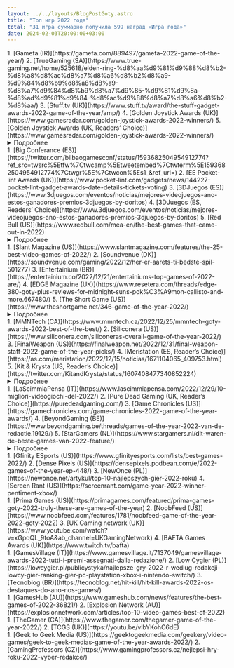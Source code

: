 ```yaml
---
layout: ../../layouts/BlogPostGoty.astro
title: "Топ игр 2022 года"
total: "31 игра суммарно получила 599 наград «Игра года»"
date: 2024-02-03T20:00:00+03:00
---
```


<div class="bg-bunker-900 rounded-2xl sm:px-7 px-3 sm:py-5 py-2 my-6">
<GotyGame
    image="/img/covers/baldurs-gate-3.jpg"
    place="1"
    game="Elden Ring"
    urlgame=""
    developer="From Software"
    awards="435"
    urlmeta=""
    metascore=""
    userscore=""
    urlopen=""
    openscore=""
    hide_yt=""
    hide_steam=""
    hide_gog=""
    hide_epic=""
    hide_psn=""
    hide_xbox=""
    hide_nintendo=""
    url_yt=""
    url_steam=""
    url_gog=""
    url_epic=""
    url_psn=""
    url_xbox=""
    url_nintendo=""
/>
1. [Gamefa (IR)](https://gamefa.com/889497/gamefa-2022-game-of-the-year/)
2. [TrueGaming (SA)](https://www.true-gaming.net/home/525618/elden-ring-%d8%aa%d9%81%d9%88%d8%b2-%d8%a8%d8%ac%d8%a7%d8%a6%d8%b2%d8%a9-%d9%84%d8%b9%d8%a8%d8%a9-%d8%a7%d9%84%d8%b9%d8%a7%d9%85-%d9%81%d9%8a-%d8%ad%d9%81%d9%84-%d8%ac%d9%88%d8%a7%d8%a6%d8%b2-%d8%aa/)
3. [Stuff.tv (UK)](https://www.stuff.tv/award/the-stuff-gadget-awards-2022-game-of-the-year/amp/)
4. [Golden Joystick Awards (UK)](https://www.gamesradar.com/golden-joystick-awards-2022-winners/)
5. [Golden Joystick Awards (UK, Readers’ Choice)](https://www.gamesradar.com/golden-joystick-awards-2022-winners/)
<details>
  <summary>Подробнее</summary>

6. [Premios Xataka Orange (ES)](https://www.xataka.com/seleccion/ganadores-premios-xataka-orange-2022-oferta-black-friday)
7. [Esquire (US)](https://www.esquire.com/lifestyle/a41969689/esquire-gaming-awards-2022/)
8. [Entertainment.ie (IE)](https://entertainment.ie/gaming/best-games-of-2022-547491/)
9. [Digital Trends (US)](https://www.digitaltrends.com/gaming/best-video-games-2022-top-10/?utm_source=twitter&utm_medium=socialorg&utm_campaign=rss-feed)
10. [Trusted Reviews (UK)](https://www.trustedreviews.com/news/trusted-reviews-awards-2022-all-the-winners-revealed-4269718)
11. [Polygon (US)](https://www.polygon.com/what-to-play/22956981/best-games-2022-list)
12. [NME (UK)](https://www.nme.com/features/gaming-features/the-20-best-games-of-2022-3360445)
13. [Popaco (DK)](https://open.spotify.com/episode/7uPe7bp0x5CCzLOPDa47V5?go=1&sp_cid=e8acc88ec30a7b09142b70ba3120256d&utm_source=embed_player_p&utm_medium=desktop&nd=1)
14. [Brazil Game Awards (BR)](https://brazilgameawards.com.br/2022/12/06/confira-os-ganhadores-do-brazil-game-awards-2022/)
15. [Standard (UK)](https://www.standard.co.uk/tech/gaming/game-of-the-year-2022-elden-ring-modern-warfare-2-b1044140.html#comments-area)
16. [The Review Geek (UK)](https://www.thereviewgeek.com/top10-games2022/)
17. [IGN Japan (JP)](https://jp.ign.com/goty-2022/64394/feature/ign-japan-2022-top-10)
18. [Moyens I/O (UK)](https://uk.moyens.net/gaming/the-best-video-games-of-2022-10-games-not-to-be-missed-this-year/)
19. [Vulture (US)](https://www.vulture.com/article/best-video-games-2022.html)
20. [The Game Awards (US)](https://thegameawards.com/)
21. [Vigiato (IR)](https://vigiato.net/goty)
22. [Vigiato (IR, Readers’ Choice)](https://vigiato.net/p/342234)
23. [IGN (US)](https://www.ign.com/articles/best-game-2022)
24. [Den of Geek (US)](https://www.denofgeek.com/games/best-games-of-2022/?amp)
25. [Helden der Freizeit (DE)](https://www.heldenderfreizeit.com/22-top-games-2022/)
26. [GameSpot (US)](https://www.gamespot.com/articles/elden-ring-is-gamespots-game-of-the-year-2022/1100-6509957/)
27. [Empire (UK)](https://www.empireonline.com/gaming/features/best-games-2022/)
28. [Giant Bomb (US)](https://www.giantbomb.com/shows/giant-bombs-game-of-the-year-2022-day-3/2970-22045)
29. [Hobby Consolas (ES)](https://www.hobbyconsolas.com/listas/10-mejores-juegos-2022-redaccion-hobbyconsolas-1159827)
30. [WhatCulture (UK)](https://youtu.be/rt0oVbn2Vyw)
31. [VGC (UK)](https://www.videogameschronicle.com/features/vgcs-10-best-games-of-the-year-2022/)
32. [MakeUseOf (UK)](https://www.makeuseof.com/best-video-games-of-2022/)
33. [Geeks and Com’ (CA)](https://www-geeksandcom-com.translate.goog/2022/12/13/top-10-des-meilleurs-jeux-video-de-2022/?_x_tr_sl=auto&_x_tr_tl=en&_x_tr_hl=bg&_x_tr_pto=wapp)
34. [MeriStation (ES)](https://as.com/meristation/2022/12/16/reportajes/1671169995_094129.html)
35. [Roams (ES)](https://videojuegos.roams.es/amp/rankings/mejores-juegos-2022/)
36. [The Ringer (US)](https://www.theringer.com/platform/amp/video-games/2022/12/16/23512282/best-video-games-2022-top-10)
37. [Cerealkillerz (AT)](https://cerealkillerz.org/das-spiel-des-jahres-2022-die-wohl-leichteste-entscheidung-der-letzten-jahre/)
38. [GameLuster (US)](https://gameluster.com/gamelusters-2022-game-of-the-year-awards/)
39. [GamerFocus (CO)](https://www-gamerfocus-co.translate.goog/juegos/el-poporo-de-oro-2022-lista-completa-de-ganadores/?_x_tr_sl=auto&_x_tr_tl=en&_x_tr_hl=bg&_x_tr_pto=wapp)
40. [GamerFocus (CO, Readers’ Choice)](https://www-gamerfocus-co.translate.goog/juegos/el-poporo-de-oro-2022-lista-completa-de-ganadores/?_x_tr_sl=auto&_x_tr_tl=en&_x_tr_hl=bg&_x_tr_pto=wapp)
41. [But Why Tho? (US)](https://butwhytho.net/2022/12/16/top-video-games-2022/)
42. [NaviGames (ES)](https://www.navigames.es/articulos/los-goty-de-navigames-o-navigotys-2022/)
43. [GameHall (BR)](https://gamehall-com-br.translate.goog/os-melhores-jogos-do-ano-2022/?_x_tr_sl=auto&_x_tr_tl=en&_x_tr_hl=bg&_x_tr_pto=wapp)
44. [RDS – Jeus Video (CA)](https://jeuxvideo.rds.ca/les-meilleurs-jeux-video-de-2022-selon-rds-jeux-video/)
45. [WatchMojo (CA)](https://www.youtube.com/watch?v=xYzGtuIYnZU&ab_channel=WatchMojo.com)
46. [El País (ES)](https://elpais.com/babelia/2022-12-17/los-10-mejores-videojuegos-de-2022.html)
47. [eSport News Network (US)](https://estnn.com/estnn-game-of-the-year-2022-top-10-and-honorable-mention/)
48. [The A.V. Club (US)](https://www.avclub.com/the-15-best-games-of-2022-1849891249/slides/1)
49. [GamesRadar+ (US)](https://www.gamesradar.com/uk/)
50. [K-Selection (FR)](https://altselection.com/nos-10-meilleurs-jeux-videos-de-2022/)
51. [TuttoteK (IT)](https://www.tuttotek.it/videogiochi/speciali-videogiochi/migliori-videogiochi-2022-top-10)
52. [Spider’s Web (PL)](https://spidersweb.pl/2022/12/gra-2022-roku-top-najlepsze-najgorsze.html)
53. [Lunch Break Games (US)](https://www.lunchbreakgameblog.com/2022/12/14/lunch-break-games-top-10-games-of-2022/)
54. [Gaming Age (US)](https://gaming-age.com/2022/12/gaming-age-top-22-of-2022/)
55. [Xataka México (MX)](https://www.xataka.com.mx/seleccion/premios-xataka-mexico-2022-donde-a-que-precio-se-puede-comprar-mejor-tecnologia-ano)
56. [Way Too Many Games (US)](https://waytoomany.games/2022/12/16/top-20-best-games-of-2022/)
57. [4Players (DE)](https://www.4players.de/4players.php/spielinfonews/Allgemein/44080/2203551/4Players_Spiele_des_Jahres_2022-Platz_1_Elden_Ring.html)
58. [Polityka (PL)](https://www.polityka.pl/tygodnikpolityka/kultura/2194234,1,5-najlepszych-gier-2022-roku-kaskada-doznan-litry-adrenaliny.read)
59. [Twinfinite (US)](https://twinfinite.net/2022/12/game-of-the-year-2022/)
60. [mxdwn (US)](https://games.mxdwn.com/news/mxdwns-top-10-games-of-2022/)
61. [Famitsu (JP)](https://t.co/eVn3vzrJC2)
62. [APB Live (IN)](https://news.abplive.com/gaming/top-10-games-of-2022-elden-ring-god-of-war-ragnarok-stray-gran-turismo-playstation-pc-xbox-1571036/amp)
63. [Goomba Stomp (CA)](https://goombastomp.com/the-22-best-games-of-2022-part-2/)
64. [Unboxholics (GR)](https://twitter.com/Unboxholics/status/1605653011740639232?s=20&t=kOC8kEgS1yS-J6uGVU2x5w)
65. [Zing (CZ)](https://www.zing.cz/specialy/96406056/hry-roku-2022-podle-redakce-magazinu-zing/#:~:text=Elden%20Ring%20je%20nejlep%C5%A1%C3%AD%20hrou%20roku%202022.)
66. [SensCritique (FR, Readers’ Choice)](https://www.senscritique.com/top/resultats/les_meilleurs_jeux_video_de_2022/3167303)
67. [ActuGaming (FR)](https://www-actugaming-net.translate.goog/ag-awards-2022-recompenses-meilleurs-jeux-de-lannee-538521/?_x_tr_sl=auto&_x_tr_tl=en&_x_tr_hl=bg&_x_tr_pto=wapp)
68. [ActuGaming (FR, Readers’ Choice)](https://www-actugaming-net.translate.goog/ag-awards-2022-recompenses-meilleurs-jeux-de-lannee-538521/?_x_tr_sl=auto&_x_tr_tl=en&_x_tr_hl=bg&_x_tr_pto=wapp)
69. [Destructoid (US)](https://www.destructoid.com/destructoids-award-for-best-overall-game-of-2022-goes-to/)
70. [Cepkolik (TR)](https://www.cepkolik.com/2022nin-en-iyi-video-oyunlari-620084/)
71. [CHIP (DE)](https://levelup.chip.de/2022-im-ruckblick-das-waren-unsere-spiele-des-jahres/)
72. [Blog For Life (RU)](https://blogforlife.org/game/luchshie-igry-2022-goda.html/3)
73. [Nerdando (IT)](https://nerdando.com/2022/12/23/nerdando-awards-2022-videogames/)
74. [Nerdando (IT, Readers’ Choice)](https://nerdando.com/2022/12/23/nerdando-awards-2022-videogames/)
75. [WellPlayed (AU)](https://www.well-played.com.au/the-wellplayed-game-awards-2022-winners/)
76. [Wired Italy (IT)](https://www.wired.it/gallery/migliori-videogiochi-anno/)
77. [GameSpace (US)](https://www.gamespace.com/all-articles/news/announcing-the-gamespace-game-of-the-year-2022/)
78. [GamerGen (FR)](https://gamergen.com/actualites/jeux-de-annee-2022-grands-gagnants-selon-gamergen-com-goty-est-330486-7)
79. [Digital Spy (UK)](https://www.digitalspy.com/tech/g42295874/best-games-2022/)
80. [Why Now (UK)](https://whynow.co.uk/read/best-video-games-of-2022)
81. [Warsteiner (DE, Readers’ Choice) (Readers’ Choice)](https://twitter.com/Warsteiner_gg/status/1606316622137786369?s=20&t=EL8VcyxgXVjgBACgzbxhzg)
82. [Softpedia (RO)](https://news.softpedia.com/news/softpedia-s-game-of-the-year-2022-536709.shtml)
83. [The Games Machine (IT)](https://www.thegamesmachine.it/news-videogiochi-pc-ps4-xbox-wii-u-app/244819/tgm-awards-2022-ecco-il-nostro-goty-e-gli-altri-vincitori/)
84. [Game Informer (US)](https://www.gameinformer.com/goty-2022/2022/12/23/game-informers-top-10-games-of-2022?amp)
85. [NPR (US)](https://www.wbur.org/hereandnow/2022/12/16/top-video-games-year?s=09)
86. [Whatoplay (PH)](https://whatoplay.com/goty-2022/#staff-picks1)
87. [Whatoplay (PH, Readers’ Choice)](https://whatoplay.com/goty-2022/#community-favorite)
88. [Rocket Beans Gaming (DE)](https://www.youtube.com/watch?v=v-2u2whoq24)
89. [Flow Games Awards (BR)](https://www.youtube.com/watch?v=T675ZB0nsk0)
90. [Attack of the Fanboy (US)](https://attackofthefanboy.com/articles/attack-of-the-fanboys-game-of-the-year-2022/)
91. [EDGE Magazine (UK)](https://www.resetera.com/threads/edge-380-goty-plus-reviews-for-midnight-suns-pok%C3%A9mon-callisto-and-more.667480/)
92. [Gameranx (US)](https://www.youtube.com/watch?v=xg60_kRHCXs&ab_channel=gameranx)
93. [The Magic Rain (MY)](https://themagicrain.com/2022/11/our-2022-game-of-the-year-picks/)
94. [Clipset (ES)](https://clipset.com/mejores-gadgets-2022-premios-clipete-con-casi-40-regalos/)
95. [Alza (CZ)](https://www.alza.cz/nejlepsi-hry#article_part_01)
96. [Lifehacker.ru (RU)](https://lifehacker.ru/luchshaya-igra-2022/)
97. [Afisha Daily (RU)](https://afisha.sevastopol.su/luchshie-igry-i-dopolneniya-2022/)
98. [Inven (KR, Readers’ Choice)](https://www.inven.co.kr/webzine/news/?news=279054)
99. [The Loadout (UK)](https://www.theloadout.com/awards-2022)
100. [TechTudo (BR)](https://www.techtudo.com.br/noticias/2022/11/premio-melhores-do-ano-2022-veja-os-aparelhos-apps-e-jogos-vencedores.ghtml)
101. [Oretachino Game Awards (JP)](https://twitter.com/sogachin/status/1603406282656215040?s=20&t=-JxQYYoefbjon1bCZATTeg)
102. [DTF (RU, Readers’ Choice)](https://dtf.ru/games/1526221-luchshey-igroy-2022-goda-po-versii-chitateley-dtf-stala-elden-ring?s=09)
103. [TYGAwards (ES)](https://tygawards.com/#categories)
104. [Vandal (ES)](https://vandal.elespanol.com/reportaje/los-mejores-juegos-de-2022)
105. [Tvazteca (MX)](https://www.tvazteca.com/aztecadeportes/conoce-la-lista-de-los-mejores-videojuegos-de-este-2022)
106. [Perú21 (PE)](https://peru21.pe/videojuegos/te-traemos-los-siete-mejores-videojugos-del-2022-videos-videojuegos-2022-the-callisto-protocol-crisis-core-final-fantasy-vii-reunion-horizon-2-forbidden-west-xenoblade-chronicles-3-bayonetta-3-god-of-war-ragnarok-elden-ring-noticia/)
107. [BRCDEvg (MX)](https://www.youtube.com/watch?v=i0R8aK3P5wI)
108. [Orden del Pixel (AR)](https://ordenpixel.com/goty-2022-10-videojuegos-que-marcaron-nuestro-ano/)
109. [Gamer.nl (NL)](https://gamer.nl/artikelen/special/de-top-25-van-2022/?article-page=2)
110. [COGconnected (CA)](https://cogconnected.com/feature/video-game-of-the-year-2022/4/)
111. [Tectv (ES)](https://www.youtube.com/watch?v=sblkFpwxU7k)
112. [Viejos Pyasos (MX)](https://www.youtube.com/watch?v=QdgGzKv4Xs8)
113. [Nerd³ Awards (UK)](https://www.nerdcubed.co.uk/videos/nerdcubed-awards-2022-game-of-the-year-award/)
114. [Man of Many (AU)](https://manofmany.com/entertainment/gaming/best-games-of-2022)
115. [Metro GameCentral (UK)](https://metro.co.uk/2022/12/26/video-games-top-20-of-2022-the-best-games-of-the-year-17988935/)
116. [PandaAncha (MX)](https://www.pandaancha.mx/noticias/mejores-juegos-2022.html)
117. [Dense Pixels (US)](https://densepixels.podbean.com/e/2022-games-of-the-year-ep-448/)
118. [Critical Room (BR)](https://critical-room.com/2022/12/26/os-melhores-jogos-de-2022/)
119. [VentureBeat (US)](https://venturebeat.com/games/gamesbeats-2022-games-of-the-year/)
120. [Jovemnerd (BR)](https://jovemnerd.com.br/nerdbunker/melhores-games-do-ano/)
121. [DualShockers (UK)](https://www.dualshockers.com/dualshockers-game-of-the-year-winners-2022/)
122. [Filthy Casuals (AU)](https://www.filthycasuals.com.au/)
123. [Animal MX (MX)](https://animal.mx/ciencia-y-tecnologia/mejores-videojuegos-2022-xbox-playstation-nintendo-switch/)
124. [MP1st (US)](https://mp1st.com/news/mp1st-top-10-games-of-2022-and-game-of-the-year-winner)
125. [Topito (FR)](https://www.topito.com/top-meilleurs-jeux-videos-annee-2022)
126. [Vodafone (DE)](https://www.vodafone.de/featured/gaming/die-besten-games-2022-diese-5-gaming-highlights-haben-uns-besonders-viel-spass-gemacht/#/)
127. [Holopis (ID)](https://holopis.com/news/tekno/2022/12/25/160694/kaleidoskop-5-game-terbaik-selama-tahun-2022/)
128. [NaTemat (PL)](https://natemat.pl/456505,8-najlepszych-gier-2022)
129. [MinhutanMobile (VN)](https://minhtuanmobile.com/tin-tuc/top-10-tro-choi-dien-tu-hay-nhat-nam-2022-nhat-dinh-ban-phai-thu/)
130. [The Besties (US)](https://www.themcelroy.family/2022/12/16/23511914/the-besties-besties-2022-goty-extravaganza-part-one)
131. [AndGamingForAll (ES)](https://andgamingforall.com/goty-2022-cual-ha-sido-el-mejor-juego-del-ano/)
132. [Lega Nerd (IT)](https://leganerd.com/2022/12/26/videogiochi-i-migliori-e-i-peggiori-del-2022/)
133. [HernáZóna (SK)](https://hernazona.aktuality.sk/clanok/YgNEKLe/najlepsie-hry-roka-2022-podla-hernazonask/)
134. [GameTyrant (US)](https://gametyrant.com/news/gametyrants-top-5-games-of-2022)
135. [ComicBook.com (US)](https://comicbook.com/gaming/news/golden-issue-award-2022-game-of-the-year/)
136. [SaveTheGame (US)](https://www.youtube.com/watch?v=89G-6BN7Wt0)
137. [Rozetked (UAE)](https://rozetked.me/articles/26846-top-10-igr-2022-goda)
138. [Dev.ua (UAE)](https://dev.ua/ru/news/games-2022-1672064876)
139. [CNN Español (ES)](https://cnnespanol.cnn.com/2022/12/27/10-mejores-videojuegos-2022-orix/)
140. [Cassahorrores (ES)](https://casahorrores.com/los-mejores-videojuegos-de-2022)
141. [GameWorld (GR)](https://www.gameworld.gr/columns/best-of/50697-best-of-top-10-games-2022)
142. [Síntesis del Golfo (MX)](https://www.sintesisdelgolfo.com/votamos-por-el-juego-del-ano-2022-de-sintesis-del-golfo-quien-ganara/?utm_source=ReviveOldPost&utm_medium=social&utm_campaign=ReviveOldPost)
143. [Alerta (ES)](https://www.eldiarioalerta.com/articulo/video-juegos/diez-mejores-videojuegos-2022/20221227234201488066.html)
144. [Filmweb (PL)](https://www.filmweb.pl/video/Checkpoint/Najlepsze+gry+2022+roku+-+Z%C5%82ota+10+redakcji+Filmwebu-63689)
145. [Den of Geek (US, Readers’ Choice)](https://www.denofgeek.com/games/best-games-of-2022/)
146. [Digitec (CH, Readers’ Choice)](https://www.digitec.ch/en/page/choose-the-best-game-of-the-year-25740)
147. [Joinnus (PL)](https://blog.joinnus.com/adios-2022-los-mejores-videojuegos-que-se-lanzaron-este-2022/)
148. [Chicland & Friends (ES, Readers’ Choice)](https://twitter.com/ChiclanaFriends/status/1608037152809418752?ref_src=twsrc%5Etfw%7Ctwcamp%5Etweetembed%7Ctwterm%5E1608037152809418752%7Ctwgr%5E%7Ctwcon%5Es1_&ref_url=)
149. [Vigamus Magazine (IT)](https://www.vigamusmagazine.com/254418/vmag-awards-2022-tutti-i-vincitori-della-nostra-redazione/)
150. [Into The Aether (US)](https://www.youtube.com/watch?v=Gj7KWMce7ao)
151. [Beauty and the Gamer (FR)](https://podcast.ausha.co/la-belle-et-le-gamer/episode-261-le-jeu-de-l-annee-2022)
152. [AllGamersIn (ES)](https://allgamersin-com.translate.goog/articulo-votamos-por-el-goty-2022-de-allgamersin-quien-ganara/?_x_tr_sl=auto&_x_tr_tl=en&_x_tr_hl=bg&_x_tr_pto=wapp)
153. [Power Unlimited (NL, Reader’s Choice)](https://pu.nl/artikelen/feature/de-10-beste-games-volgens-de-pu-community-van-2022/)
154. [MovieZine (SE)](https://www-moviezine-se.translate.goog/nyheter/arets-basta-spel-2022?_x_tr_sl=auto&_x_tr_tl=en&_x_tr_hl=bg&_x_tr_pto=wapp)
155. [Atomix (MX)](https://atomix.vg/especial-los-mejores-juegos-del-ano-2022-atomix-podcast-394/)
156. [Itzine (RU)](https://itzine.ru/smthelse/columns/best-games-2022-for-pc-consoles-mob.html)
157. [Lifehacker.ru (RU, Reader’s Choice)](https://lifehacker.ru/itogi-2022-mnenie-chitatelej/amp/)
158. [Gamer Norway (NO)](https://www.gamer.no/artikler/vi-har-karet-arets-beste-spill-og-storste-skuffelser-del-1/515792)
159. [Tus Videojuegos (SPA)](https://tus-videojuegos.com/mejores-videojuegos-de-2022/)
160. [GamingBulgaria (BU)](https://gamingbulgaria.com/news/klasaciq-nai-dobrite-igri-za-2022/)
161. [The Outerhaven (US)](https://www.theouterhaven.net/2022/12/the-outerhavens-2022-games-of-the-year/)
162. [Swapping Joysticks (UK)](https://twitter.com/SwapJoysticks/status/1608206230526246917?ref_src=twsrc%5Etfw%7Ctwcamp%5Etweetembed%7Ctwterm%5E1608206230526246917%7Ctwgr%5E%7Ctwcon%5Es1_&ref_url=)
163. [Tom’s Hardware Italy – Game Division (IT, Readers’ Choice)](https://www.tomshw.it/videogioco/gioco-dellanno-2022-votate-il-vostro-goty/)
164. [GameVicio (BR)](https://www-gamevicio-com.translate.goog/noticias/2022/12/confira-os-vencedores-do-the-gamevicio-awards-2022/?_x_tr_sl=auto&_x_tr_tl=en&_x_tr_hl=bg&_x_tr_pto=wapp)
165. [GameVicio (BR, Readers’ Choice)](https://www-gamevicio-com.translate.goog/noticias/2022/12/confira-os-vencedores-do-the-gamevicio-awards-2022/?_x_tr_sl=auto&_x_tr_tl=en&_x_tr_hl=bg&_x_tr_pto=wapp)
166. [Ars Technica (US)](https://arstechnica.com/gaming/2022/12/ars-technicas-best-video-games-of-2022/)
167. [Gameswelt (DE)](https://www.gameswelt.de/top-10/special/die-favoriten-der-gameswelt-redaktion-317860/9)
168. [Si No Sabes, Pacote Metes (ES)](https://pacot.es/latest)
169. [Geek Network (US)](https://geek-network.com/best-video-games-of-2022/)
170. [Minimap (KR, Readers’ Choice)](https://minimap.net/magazine/2022-goty)
171. [Standard Media (KE)](https://www.standardmedia.co.ke/entertainment/arts-and-culture/article/2001464083/top-video-games-of-2022)
172. [Gamertag Radio (US)](https://www.gamertagradio.com/2022/12/game-of-the-year-2022/)
173. [ITHardware.pl (PL)](https://ithardware.pl/artykuly/najlepsze_gry_2022_top_10-25007.html)
174. [MinnMax (US)](https://www.youtube.com/watch?v=1vaeSJi4ZdA)
175. [FrenchSpin (FR)](https://frenchspin.fr/2022/12/rdv-jeux-273-goty-2022-nos-jeux-de-lannee/)
176. [Ultraverso (BR)](https://www.youtube.com/watch?v=U6nhuxq91XY)
177. [Malditos Nerds (AR)](https://malditosnerds.com/)
178. [Stevivor (AU)](https://stevivor.com/features/goty/best-game-2022-game-of-the-year-2022-elden-ring/)
179. [New Game Plus.tv (AR)](https://ngpmedia.com/)
180. [Freaking.News (IT)](https://freaking.news/2022/12/29/migliori-videogiochi-2022/)
181. [XTgamer (DE)](https://www.xtgamer.de/2022/12/23/xtgamer-awards-2022-die-gewinner/)
182. [IGN Japan (JP, Readers’ Choice)](https://jp.ign.com/users-choice/64826/feature/2022elden-ringusers-choice-2022)
183. [Gamefinity (ID)](https://gamefinity.id/game/ini-dia-5-game-terbaik-yang-rilis-selama-tahun-2022/)
184. [MilleniumGG (BR)](https://br.millenium.gg/noticias/13305.html)
185. [DailyNews Thailand/Pee Che Games (TH)](https://www.dailynews.co.th/news/1817919/)
186. [Deutscher Computerspielpreis (DE)](https://deutscher-computerspielpreis.de/gewinner/elden-ring/)
187. [RedCapes (IT)](https://redcapes.it/i-migliori-videogiochi-del-2022-secondo-redcapes-it/7/)
188. [Laser Time (US)](https://www.lasertimepodcast.com/2022/12/29/our-top-10-games-of-2022-part-2-vidjagame-apocalypse-504/)
189. [Eurogamer (UK)](https://www.eurogamer.net/the-best-games-of-2022)
190. [The Telegraph (UK)](https://www.telegraph.co.uk/gaming/features/best-video-games-2022/)
191. [FZ (SE, Readers’ Choice)](https://www.fz.se/artikel/292579-elden-ring-ar-arets-basta-spel-enligt-fz-lasarna)
192. [Fextralife (US)](https://youtu.be/Ypk-x2udBzc)
193. [SpazioGames (IT)](https://www-spaziogames-it.translate.goog/spaziogames-awards-2022/?_x_tr_sl=auto&_x_tr_tl=en&_x_tr_hl=bg&_x_tr_pto=wapp)
194. [SpazioGames (IT, Readers’ Choice)](https://www-spaziogames-it.translate.goog/spaziogames-awards-2022/?_x_tr_sl=auto&_x_tr_tl=en&_x_tr_hl=bg&_x_tr_pto=wapp)
195. [Art and Pia (US)](https://artandpia.com/game-of-the-year-2022-elden-ring/)
196. [Hynerd (IT)](https://www.hynerd.it/hynerd-game-awards-migliori-giochi-2022/)
197. [Phenixx Gaming (US)](https://phenixxgaming.com/2022/12/30/phenixx-gamings-game-of-the-year-staff-picks-2022/)
198. [JV le magazine (FR](https://twitter.com/JVlemag/status/1608821646948962305?ref_src=twsrc%5Etfw%7Ctwcamp%5Etweetembed%7Ctwterm%5E1608821646948962305%7Ctwgr%5E%7Ctwcon%5Es1_&ref_url=)
199. [GameSpew (UK)](https://www.gamespew.com/2022/12/gamespews-best-games-of-the-year-2022/)
200. [GameShot (KR)](http://www.gameshot.net/common/con_view.php?code=GA63aea836535e9)
201. [Cafe Bazi (IR)](https://www.youtube.com/watch?v=WsHwHbefASI&t=348s&ab_channel=cafebazi)
202. [The Lost Gamer (US)](https://twitter.com/thelostgam3r/status/1608898542449610753)
203. [Kotaku (US)](https://kotaku.com/goty-best-games-2022-elden-ring-god-war-ragnarok-marvel-1849934499)
204. [No Soy Gamer (PE)](https://www.nosoygamer.com/2022/12/top-50-mejores-juegos-del-ano-2022.html)
205. [GRYOnline (PL)](https://www.gry-online.pl/S018.asp?ID=3735&STR=15)
206. [Lords of Gaming (US)](https://lordsofgaming.net/2022/12/golden-lance-for-game-of-the-year/)
207. [Busch League Gaming (US)](https://www.youtube.com/watch?v=IEEl3S9jBxE&t=5592s&ab_channel=BuschLeagueGaming)
208. [The Game Butler (CA)](https://thegamebutler.com/2022/12/29/the-15-best-video-games-of-2022/)
209. [Konnektor (HU)](https://konnektor.org/post/704588591836413952/671-2022-konnektor-top10-mp3-a-mai)
210. [Salongaming (CA)](https://www.salongaming.ca/2022/12/nos-jeux-video-de-lannee-2022.html)
211. [Gamer365 (HU, Readers’ Choice)](https://www.gamer365.hu/article/2022-goty-10-1)
212. [Kakuchopurei (MA, Reader’s Choice)](https://twitter.com/Kakuchopurei/status/1608740477708402688?ref_src=twsrc%5Etfw%7Ctwcamp%5Etweetembed%7Ctwterm%5E1608740477708402688%7Ctwgr%5E%7Ctwcon%5Es1_&ref_url=)
213. [Akihabara Blues (ES)](https://akihabarablues.com/los-goty-2022-de-la-redaccion-de-akb/)
214. [3DNews (RU, Readers’ Choice)](https://www.youtube.com/watch?v=suJbKyGSwxQ&ab_channel=3DNews-DailyDigitalDigest)
215. [Ali213 (CN)](https://www.ali213.net/news/html/2022-12/729631_11.html)
216. [Nextlander (US)](https://open.spotify.com/episode/12C8YIGOZB3LYnvcsVQDAh?go=1&sp_cid=e8acc88ec30a7b09142b70ba3120256d&utm_source=embed_player_p&utm_medium=desktop&nd=1)
217. [La Creme du Gaming (FR)](https://www.lacremedugaming.fr/le-mag/edito/meilleurs-jeux-2022-158074.html)
218. [GamersGlobal (DE)](https://www.gamersglobal.de/report/die-besten-spiele-2022?page=0%2C8#h3num10)
219. [Cybersport (RU)](https://www.cybersport.ru/tags/games/luchshie-igry-2022-goda-po-versii-cybersport-ru?_x_tr_sl=auto&_x_tr_tl=en&_x_tr_hl=bg&_x_tr_pto=wapp)
220. [Liberation ”Silence on joue!” (FR)](https://www.liberation.fr/culture/jeux-video/silence-on-joue-les-prix-de-la-communaute-pour-les-jeux-de-2022-20221230_YMNZNAO25NHNRJF24IENAMO76I/?utm_medium=Social&utm_source=Twitter&xtor=CS7-51-#Echobox=1672417126-1)
221. [Todas Gamers (ES)](https://todasgamers.com/2022/12/29/game-of-the-year-2022/)
222. [ErrekGamer (ES)](https://errekgamer.com/2022/12/06/goty-2022-errekgamer/)
223. [Niewsblad (BE)](https://www.nieuwsblad.be/cnt/dmf20221227_97582327)
224. [NewGamePlus.tv (AU)](https://twitter.com/NewGamePlusTV)
225. [The-Avocado (US, Readers’ Choice)](https://the-avocado.org/2022/12/29/the-pits-2022-results/)
226. [Akihabara Blues (ES, Readers’ Choice)](https://akihabarablues.com/presentando-los-goty-2022-de-la-comunidad-de-akb/)
227. [Gamereactor Denmark (DK)](https://www.gamereactor.dk/gamereactors-game-of-the-year-2022-bedste-spil-1133043/)
228. [Tabletowo (PL)](https://www.tabletowo.pl/najlepsze-gry-roku-2022-wybor-redakcji/)
229. [Cubiq (RU)](https://cubiq.ru/luchshie-igry-2022-goda/)
230. [Esports Illustrated FN (US)](https://esi.si.com/news/our-game-of-the-year-selections-for-2022)
231. [iDNES – Bonusweb (CZ)](https://www.idnes.cz/hry/magazin/hra-roku-2022-redakce-bonusweb.A221220_163652_bw-magazin_oz)
232. [TheSixthAxis (UK)](https://www.thesixthaxis.com/2022/12/31/game-of-the-year-2022-overall-winner/)
233. [M! Games / MANIAC (DE)](https://www.maniac.de/extended/die-spiele-des-jahres-2022/)
234. [Inverse (US)](https://www.inverse.com/gaming/game-of-the-year-2022-elden-ring)
235. [Logitech G (US)](https://www.youtube.com/watch?v=uD5wHpVq7VY&ab_channel=LogitechG)
236. [Power Unlimited (NL)](https://www.youtube.com/watch?v=BvD8G20z9og&ab_channel=PowerUnlimited)
237. [Playground (RU, Readers’ Choice)](https://www.playground.ru/goty/2022)
238. [Zing (CZ)](https://www.zing.cz/specialy/96407397/vysledky-hlasovani-ctenaru-o-hre-roku-2022/)
239. [Hardware Zone (SG)](https://www.hardwarezone.com.sg/feature-look-back-2022-10-best-games-year)
240. [Shacknews (US)](https://www.shacknews.com/article/133501/shacknews-game-of-the-year-2022-elden-ring)
241. [Beauty and the Gamer (FR, Reader’s Choice)](https://twitter.com/BelleEtLeGamer/status/1609232963912302592?ref_src=twsrc%5Etfw%7Ctwcamp%5Etweetembed%7Ctwterm%5E1609232963912302592%7Ctwgr%5E%7Ctwcon%5Es1_&ref_url=)
242. [Seriously Average Gamers (UK)](https://seriouslyaverage.co.uk/the-2022-seriously-average-game-awards/)
243. [EGM (US)](https://egmnow.com/egms-best-of-2021-1-psychonauts-2/)
244. [IlVideogioco (IT)](https://www-ilvideogioco-com.translate.goog/2022/12/31/goty-2022-edizione-ilvideogioco/?_x_tr_sl=it&_x_tr_tl=en&_x_tr_hl=it&_x_tr_pto=wapp)
245. [Eurogamer Benelux (NL)](https://www.youtube.com/watch?time_continue=90&v=zLdqNYmMCtU&feature=emb_title&ab_channel=EurogamerBenelux)
246. [Eurogamer Spain (ES)](https://www.youtube.com/watch?v=KkD3bRoyj18&ab_channel=Eurogamerspain)
247. [NerdView (BR)](https://www.instagram.com/p/Cm17Li5OZ1S/)
248. [Gameffine (IN, Readers’ Choice)](https://www.youtube.com/watch?v=B5W8PI0Z1VM&ab_channel=Gameffine)
249. [Ruliweb (KR)](https://bbs.ruliweb.com/news/523/read/176587)
250. [Grumpy Gamers (UK)](https://www.buzzsprout.com/1426459/11933046-114-game-of-the-year-show-2022-feat-deadbeatpunk)
251. [Filthy Casuals (AU, Reader’s Choice)](https://shows.acast.com/filthycasualswithtommydassalobenvernelandadamknox/episodes/episode-375-game-of-the-year-2022-part-two)
252. [SomHráč (SK)](https://somhrac.sk/2023/01/01/hry-roku-2022-podla-redakcie-somhrac-sk/)
253. [Multiplayer.it (IT, Readers’ Choice)](https://multiplayer.it/sondaggi/quale-e-stato-il-miglior-gioco-dellanno_2407/)
254. [GameMAG (RU)](https://gamemag.ru/specials/174555/goty-2022-gamemag-top)
255. [Eurogamer (UK, Readers’ Choice)](https://www.eurogamer.net/eurogamer-readers-top-50-games-of-2022)
256. [Twisted Voxel (US)](https://twistedvoxel.com/twisted-voxel-game-of-the-year-2022/)
257. [Eurogamer Germany (DE)](https://www.eurogamer.de/die-50-besten-spiele-im-jahr-2022-platz-10-bis-1)
258. [Fire Escape (US)](https://www.youtube.com/watch?time_continue=17544&v=v6N2BstdkP8&feature=emb_title&ab_channel=DanRyckert)
259. [Half Glass Gaming (US)](https://halfglassgaming.com/2022/12/elden-ring-is-half-glass-gamings-2022-game-of-the-year/)
260. [Kakuchopurei (MA)](https://www.kakuchopurei.com/2023/01/kakuchopurei-best-30-games-of-2022-1/)
261. [IGN Latinoamérica (LATAM)](https://twitter.com/IGNLatam/status/1607814341390405632?ref_src=twsrc%5Etfw%7Ctwcamp%5Etweetembed%7Ctwterm%5E1607814341390405632%7Ctwgr%5E%7Ctwcon%5Es1_&ref_url=)
262. [Svet Kompjutera (SK)](https://www.sk.rs/clanak/3563/top-test-play-10-najboljih-igara-u-2022-godini)
263. [Go4Games (RO)](https://www.go4games.ro/stiri-si-articole/diverse/jocurile-anului-2022-partea-a-5-a-jocului-anului-si-dezamagirea-anului-19354410/)
264. [IGN Israel (IS)](https://il.ign.com/games/68176/feature/mshhky-hshnh-shl-tsvvt-ign-yshral-2022)
265. [WorthPlaying (US)](https://worthplaying.com/event/Top_Games/top-games-of-2022/135269-worthplayings-top-games-of-2022-countdown-10-1/)
266. [GSTV (RU)](https://www.youtube.com/watch?v=x-qkfM4R_i8&ab_channel=GSTV)
267. [DroppedFrames (US)](https://droppedframes.libsyn.com/dropped-frames-episode-329)
268. [DroppedFrames (US, Reader’s Choice)](https://dfgoty.com/results/2022/)
269. [Level1 (EE)](https://www.youtube.com/watch?v=jCKnsOvJrco&t=2000s&ab_channel=Level1)
270. [Meristation (ES, Reader’s Choice)](https://as.com/meristation/2022/12/15/noticias/1671104065_409753.html)
271. [Milenio (SPA)](https://www.milenio.com/tecnologia/videojuegos/mejores-videojuegos-en-2022-y-los-mas-esperados-en-2023)
272. [StopGame (RU, Readers’ Choice)](https://stopgame.ru/show/131846/itogi_2022_go_igrovogo_goda)
273. [3DNews (RU)](https://3dnews.ru/1079199/luchshie-igri-2022-goda)
274. [Log On Games (US)](https://www.youtube.com/watch?v=DNitkH1At8c&feature=youtu.be&ab_channel=LogOnGames)
275. [BerazateGames (ES)](https://berazategames.com.ar/resena/elden-ring/)
276. [Gi Podcast (US)](https://www.youtube.com/watch?v=Fc2KVd8GbFw&t=4341s&ab_channel=Gamingilluminaughty)
277. ~Loading.se (SE, Readers’ Choice)](https://loading.se/post/63b1fc4c3ed3ae9fd501b6b5)
278. [Playground (RU)](https://www.playground.ru/misc/opinion/luchshie_igry_2022_goda_tseremoniya_nagrazhdeniya-1255133)
279. [Story Mode Gaming (AU)](https://youtu.be/Iwany2uUCp4?t=9303)
280. [SweClockers (SE, Readers’ Choice)](https://www.sweclockers.com/artikel/35455-sweclockers-medlemmar-hyllar-elden-ring-som-2022-ars-basta-spel)
281. [Konsol Üssü (TR)](https://www.youtube.com/watch?v=nLBf89zz5Cg&t=156s&ab_channel=Konsol%C3%9Css%C3%BC)
282. [Multiplayer (TR)](https://www.youtube.com/watch?t=2366&v=xeeS5Bx5SYQ&feature=youtu.be&ab_channel=Multiplayer)
283. [Disgusting Men (RU)](https://disgustingmen.com/games/elden-ring-goty-2022/)
284. [Any Button Gaming (UK)](https://www.ab-gaming.com/the-abg-game-of-the-year-2022/)
285. [LOS40 (MX)](https://www.ab-gaming.com/the-abg-game-of-the-year-2022/)
286. [JeuxVideo-Live (FR)](https://www.jeuxvideo-live.com/news/le-top-10-des-meilleurs-jeux-pc-consoles-de-2022-788166.html#item=1)
287. [Play!Zine (CR)](http://chrome-extension//efaidnbmnnnibpcajpcglclefindmkaj/https://www.play-zine.com/play!zine165-januar2023.pdf)
288. [CriticalHits (BR)](https://criticalhits-com-br.translate.goog/games/os-melhores-jogos-do-ano-critical-awards-2022/?_x_tr_sl=auto&_x_tr_tl=en&_x_tr_hl=bg&_x_tr_pto=wapp)
289. [Team Comics (BR)](https://teamcomics.com.br/melhores-jogos-do-ano-segundo-a-team-comics/)
290. [The Smash Hit Chronicles (US)](https://www.theshchronicles.com/post/tshc-rewind-2022)
291. [Kit & Krysta (US)](https://www.youtube.com/watch?v=a4w7jIRqUiM&ab_channel=Kit%26Krysta)
292. [TudoGames (BR)](https://www.tudocelular.com/curiosidade/noticias/n200304/tudogames-retrospectiva-lancamentos-2022.html)
293. [Konzolista (CZ)](https://www.konzolista.cz/clanky/special/hra-roku-2022-dle-redakce-i-ctenaru-konzolista-cz)
294. [NeoFusion (BR)](https://neofusion.com.br/materia/lista/os-25-melhores-jogos-de-2022/)
295. [Ilta-Sanomat (FI)](https://www.is.fi/digitoday/esports/art-2000009267885.html)
296. [ilta-Sanomat (FI, Reader’s Choice)](https://www.is.fi/digitoday/esports/art-2000009267885.html)
297. [GamePro (DE)](https://www.gamepro.de/artikel/gamepro-highlights-2022,3388043.html)
298. [Areajugones (ES)](https://areajugones.sport.es/videojuegos/areajugones-no-tiene-un-goty-para-2022-pero-si-que-lo-tienen-las-personas-que-forman-este-equipo/)
299. [Eurogamer Poland (PL)](https://www.eurogamer.pl/gry-roku-2022)
300. [MKAU Gaming (AU)](https://www.mkaugaming.com/mkau-gaming-games-of-the-year-2022-reviewers-edition/)
301. [Pfangirl (ZA)](https://www.pfangirl.com/gaming/our-2022-game-of-the-year-awards/)
302. [BitWares (ES)](https://bitwares.net/mejores-videojuegos-del-2022-segun-bitwares/)
303. [Exputer (UAE)](https://exputer.com/exputer/best-games-of-2022/)
304. [Gamesource (IT)](https://www.gamesource.it/editoriali/goty-2022-i-nostri-migliori-giochi-dellanno/)
305. [UAGNA (IT)](https://www.uagna.it/videogiochi/uagna-awards-2022-i-migliori-e-non-solo-videogiochi-dellanno-170290)
306. [Goodnight Groofs (US)](https://goodnightgroofs.com/2023/01/02/2022-game-of-the-year-elden-ring/)
307. [Triple Click (US)](https://maximumfun.org/episodes/triple-click/our-favorite-video-games-of-2022/)
308. [IGN Benelux (NL)](https://nl.ign.com/ign-benelux-podcast/141223/news/dit-zijn-onze-favoriete-games-en-trends-van-2022-side-quest-podcast)
309. [Backlog Battle (US, Reader’s Choice)](https://www.youtube.com/watch?v=SP34E42ZmIQ&ab_channel=BacklogBattle)
310. [UAGNA (IT, Readers’ Choice)](https://www.uagna.it/videogiochi/uagna-awards-2022-i-migliori-e-non-solo-videogiochi-dellanno-170290)
311. [Nexus Hub (SA)](https://nexushub.co.za/nexus/nexus-hub-game-of-the-year-choices-2022.html)
312. [PCB (FI)](https://pelaajaboardcast.fi/pbcn-goty-valinnat-vuodelle-2022/)
313. [Chron (US)](https://www.chron.com/culture/article/best-games-2022-17638285.php)
314. [BeyondGaming (BE)](https://www.beyondgaming.be/threads/games-of-the-year-2022-van-de-redactie.19129/)
315. [GameKapocs (HU)](https://www.gamekapocs.hu/cikk/4045/2022_legjobb_jatekai_szerintunk)
316. [ESTNN (US)](https://estnn.com/estnn-game-of-the-year-2022-top-10-and-honorable-mention/)
317. [VG24 (GR)](https://vg24.gr/vg24-game-of-the-year-2022/)
318. [StarGamers (NL)](https://www.stargamers.nl/dit-waren-de-beste-games-van-2022-feature/)
319. [NCR Awards (IT)](https://nascecresceignora.it/ncr-awards-ecco-i-migliori-giochi-del-2022-secondo-la-nostra-redazione/)
320. [ZMart (CL, Readers’ Choice)](https://twitter.com/ZmartGames/status/1610294938708615168)
321. [Backloggd (US, Readers’ Choice)](https://www.backloggd.com/goty/2022/results/)
322. [Automaton Media (JP)](https://automaton-media.com/articles/columnjp/20221231-232414/)
323. [GeekVilág (HU)](https://geekvilag.hu/featured/geekvilag-ev-jateka-dijkioszto-2022/)
324. [SomosNDGX (PE)](https://www.youtube.com/watch?v=hOs483Sl97Y&t=4617s&ab_channel=SomosNDGX)
325. [GameCritics (US)](https://soundcloud.com/user-200756560/so-videogames-episode-317-goty-2022?si=c08dff3dd4a94ff7a716cd43ffa97c0d&utm_source=clipboard&utm_medium=text&utm_campaign=social_sharing#t=2%3A20%3A08)
326. [FPShouters (US)](https://open.spotify.com/episode/6r4ZD183Fkzlf0rUJjGVK5)
327. [Link To The Cast (UK)](https://soundcloud.com/link-to-the-cast/link-to-the-cast-goty-2022-part-4)
328. [HCL (HR)](https://www.hcl.hr/zlatni-dabar/ove-ste-igre-proglasili-najboljima-2022-godini-197081/)
329. [Hello Friki (ES)](https://www.hellofriki.com/hf-13x14-videojuegos-top5-de-2022-high-on-life-pokemon-arceus-gungrave-gore/)
330. [Digikala Mag (IR)](https://www.digikala.com/mag/the-50-best-video-games-of-2022/)
331. [FNgamer (US)](https://www.youtube.com/watch?v=yaqCdNR3jMs&ab_channel=YourFriendlyNeighborhoodGamers)
332. [Zone of Games (RU, Readers’ Choice)](https://www.zoneofgames.ru/articles/72108-igry-goda--22-luchshaya-igra-2022-goda-i-samye-ozhidaemye-igry.html)
333. [Multiplayer.it (IT)](https://multiplayer.it/articoli/gioco-anno-2022-di-multiplayerit.html)
334. [The Breeze (US, Readers’ Choice)](https://www.breezejmu.org/culture/the-breezes-2022-video-games-of-the-year/article_52ca1416-8d0f-11ed-9d1b-07e4d268b029.html)
335. [RadCrew (NO)](https://www.radcrew.net/show/vare-favorittspill-fra-2022)
336. [MinnMax (US, Readers’ Choice)](https://www.youtube.com/watch?v=3vu4-7h4XcY)
337. [Par30Game (IR)](https://par30games.net/192944/the-best-game-of-the-year-2022/)
338. [Hokanko-Alt (JP, Reader’s Choice)](https://blog.hokanko-alt.com/archives/60076531.html)
339. [DesConsolados (ES)](https://www.desconsolados.com/2023/01/03/los-mejores-juegos-de-2022-para-la-redaccion/)
340. [Mirf.ru (RU)](https://www.mirf.ru/games/videogames/luchshie-videoigry-2022-fantasticheskie-blokbastery/)
341. [Equinox LATAM Game Awards (MX)](https://www.levelup.com/noticias/708332/Equinox-LATAM-Game-Awards-2022-conoce-al-GOTY-y-a-todos-los-ganadores-de-la-entrega-de-premios)
342. [Red Bull (TR)](https://www.redbull.com/tr-tr/2022-en-iyi-oyunlar)
343. [GameRevolution (US)](https://www.gamerevolution.com/games/931103-gamerevolutions-game-of-the-year-2022)
344. [Gamer’s Little Playground (US)](https://www.youtube.com/watch?v=wSW4Ei-A8X4&t=3s&ab_channel=Gamer%27sLittlePlayground)
345. [Merlin’in Kazani (TR, Readers’ Choice)](https://www.merlininkazani.com/2022nin-en-iyi-oyunlari-belli-oldu-makale-123541)
346. [Multiplayer (TR, Reader’s Choice)](https://twitter.com/Multiplayer_TV/status/1611741969910484993)
347. [Game\*Spark (JP, Readers’ Choice)](https://www.gamespark.jp/article/2023/01/07/125963.html)
348. [FlipScreen Games (US)](https://youtu.be/yYhmkgJDoUM)
349. [The Pixels (AK, Reader’s Choice)](https://www.the-pixels.com/2023/01/04/the-pixel-awards-game-of-the-year-2022-voting/)
350. [Igromania (RU)](https://www.igromania.ru/amp/article/32298/Igra_goda_God_of_War_Ragnarok_A_Plague_Tale_Requiem_Pentiment_Stray_Elden_Ring.html)
351. [Everyeye (IT, Readers’ Choice)](https://www.everyeye.it/sondaggi/everyeye-awards-2022-vota-miglior-videogioco-anno-1943.html)
352. [CentrumHer (SK, Readers’ Choice)](https://www.centrumher.eu/takto-ste-hlasovali-za-hru-roka-2022-ste-zvolili-elden-ring)
353. [Hey Poor Player (US)](https://www.heypoorplayer.com/2023/01/10/hey-poor-players-top-25-games-of-2022/)
354. [Sector.sk (SK)](https://www.sector.sk/clanok/38492/najlepsie-hry-roka-2022.htm)
355. [Nuevarioja (ES)](https://www.nuevarioja.com.ar/suplemento-1591/lo-mejor-del-2022.htm)
356. [BigBadDice (PL)](https://bigbaddice.pl/najlepsze-gry-wideo-2022-roku-poza-schematami/)
357. [Passionidigitali (IT)](https://www.passionidigitali.it/)
358. [CooldownTime (US)](https://cooldowntime.com/episode/the-top-10-best-games-of-2022-game-of-the-year-deliberations-episode-90)
359. [Nerd Out (US)](https://twitter.com/NerdOutMusic/status/1610335316572782593?ref_src=twsrc%5Etfw%7Ctwcamp%5Etweetembed%7Ctwterm%5E1610335316572782593%7Ctwgr%5E%7Ctwcon%5Es1_&ref_url=)
360. [Cinelinx (US, Reader’s Choice)](https://www.cinelinx.com/news/culture/cinelinxs-game-of-the-year-2022/)
361. [New Game Network (CA)](https://www.newgamenetwork.com/article/2627/5/game-of-the-year-awards-2022/)
362. [4Player (US, Readers Choice)](https://4playernetwork.com/)
363. [Gameliner (NL, Reader’s Choice)](https://youtu.be/VO2fcLRA1Fw)
364. [GoHa.ru (RU, Readers’ Choice)](https://www.goha.ru/rezultaty-goharu-awards-2022-i-obyavlenie-pobeditelej-rozygrysha-l5mNgN)
365. [Pod Cavern (CA)](https://www.podcavern.com/142-top-5-video-games-of-2022/)
366. [Games.cz (CZ, Readers’ Choice)](https://games.tiscali.cz/z-redakce/best-of-2022-vsichni-vitezove-pohromade-547962)
367. [TechRaptor (US)](https://techraptor.net/blog/2022-game-of-the-year-techraptor-awards)
368. [TechRaptor (US, Readers’ Choice)](https://techraptor.net/blog/2022-game-of-the-year-techraptor-awards)
369. [GoHa.ru (RU)](https://www.goha.ru/rezultaty-goharu-awards-2022-i-obyavlenie-pobeditelej-rozygrysha-l5mNgN)
370. [Destructoid (US, Readers’ Choice)](https://www.destructoid.com/destructoid-2022-community-game-of-the-year/)
371. [Saudi Gamer (SA)](https://www.saudigamer.com/saudi-gamer-awards-2022-winners/)
372. [xDlate Production (RU)](https://www.youtube.com/watch?v=W6HwZWNQQhM&ab_channel=xDlate)
373. [Saate7 (IR)](https://www.saate7.com/video-game/%D8%A8%D9%87%D8%AA%D8%B1%DB%8C%D9%86-%D8%A8%D8%A7%D8%B2%DB%8C-%D9%87%D8%A7%DB%8C-%D8%B3%D8%A7%D9%84-2022/)
374. [MediaVida (ES, Reader’s Choice)](https://www.mediavida.com/foro/juegos/juego-ano-2022-mediavida-resultado-695136#1)
375. [Svampriket (SE)](https://www.svampriket.se/2023/01/arets-spel-2022/)
376. [Svampriket (SE, Readers’ Choice)](https://www.svampriket.se/2023/01/arets-spel-2022/)
377. [El Batallon Pluto (ES, Reader’s Choice)](https://www.ivoox.com/en/ebp-8x14-la-gala-premios-audios-mp3_rf_101498633_1.html)
378. [The New York Game Awards (US)](https://twitter.com/NYVGCC/status/1615547080751169537)
379. [Geek Culture (SG)](https://geekculture.co/geek-culture-awards-2023-the-best-of-entertainment-2022/)
380. [Electric Playground Network (CA)](https://youtu.be/6qHgrcrYC6Y?t=4477)
381. [Electric Playground Network (CA) (Readers’ Choice)](https://youtu.be/6qHgrcrYC6Y?t=4483)
382. [Arab Game Awards (SA)](https://twitter.com/ArabGameAwards/status/1616514694109401126?ref_src=twsrc%5Etfw%7Ctwcamp%5Etweetembed%7Ctwterm%5E1616514694109401126%7Ctwgr%5E%7Ctwcon%5Es1_&ref_url=)
383. [Digit – SKOAR! (IN)](https://imgur.com/a/hT6ke01)
384. [Digit – SKOAR! (IN) (Readers’ Choice)](https://i.imgur.com/BP61wro.jpeg)
385. [ResetERA (US) (Readers’ Choice)](https://www.resetera.com/threads/resetera-games-of-the-year-awards-2022.676261/)
386. [Gamika (ES)](https://www.twitch.tv/videos/1714287652)
387. [JeuxOnline (FR)](https://jv.jeuxonline.info/actualite/62319/goty-2022-resultats)
388. [Waypoint (US)](https://forum.waypoint.vice.com/t/end-of-year-2022-our-favorite-games-of-the-year/34217)
389. [CGMagazine (CA)](https://www.cgmagonline.com/articles/editorals/cgmagazines-game-of-the-year-2022/)
390. [CGMagazine (CA) (Readers’ Choice)](https://www.cgmagonline.com/articles/editorals/cgmagazines-game-of-the-year-2022/)
391. [ConsoleWars (DE)](https://www.consolewars.de/news/101792/die-cw-community-hat-das-game-of-the-year-2022-gewaehlt/)
392. [TiltCast (US)](https://www.tiltcast.com/s14-ep-533-goty-2022-pt2)
393. [Nördliv (SE)](https://www.nordlivpodcast.se/nordliv-avsnitt-383-game-of-the-year-2022/)
394. [Eskapisterne (DK)](https://eskapisterne.dk/2022/12/30/afsnit-215-goty-2022/)
395. [Game Erauntsia (EUS) (Readers’ Choice)](https://gamerauntsia.eus/bloga/gesariak-2022-emaitzak/)
396. [Rádio JHero (BR) (Readers’ Choice)](https://radiojhero.com/melhores-do-ano-da-redacao-jh/2023/01/confira-os-vencedores-do-melhores-do-ano-j-hero-2022)
397. [Wccftech (AE) (Readers’ Choice)](https://wccftech.com/wccftech-awards-22-best-games-of-2022-and-most-anticipated-of-2023-from-staff-and-community/)
398. [The Horizon (US)](https://www.wearethehorizon.com/theforecast/ep166)
399. [Easy Allies (US)](https://youtu.be/7I3z8RjILbI)
400. [Cybersport (RU)](https://cyber.sports.ru/amp/news/1114859722-elden-ring-igra-goda-po-versii-kiber-best-god-of-war-ragnarok-2-j-stra/)
401. [Cybersport (RU) (Readers’ Choice)](https://cyber.sports.ru/amp/news/1114859722-elden-ring-igra-goda-po-versii-kiber-best-god-of-war-ragnarok-2-j-stra/)
402. [Outcast (IT)](https://www.outcast.it/home/goty-2022)
403. [Continue Magazine (JP)](https://mobile.twitter.com/CONTINUE_mag/status/1618156970455830530)
404. [Oyungezer (TR)](https://oyungezer.com.tr/haber/oyungezer-dergimiz-2023-ocak-sayisiyla-karsinizda)
405. [Easy Allies (US) (Readers’ Choice)](https://www.youtube.com/watch?v=FWteg2oNj5c)
406. [Nerd901 (US)](https://www.nerd901.com/nerd901-podcast/2023/2/1/nerd901-podcast-episode-58-2022-nerd901-awards)
407. [MonsterVine (US)](https://monstervine.com/2023/02/monstervine-game-of-the-year-2022/)
408. [Metro GameCentral (UK) (Readers’ Choice)](https://metro.co.uk/2023/02/04/weekend-hot-topic-part-1-readers-top-20-of-2022-18221768/)
409. [Rural Tex (VE)](https://www.ruraltex.org/2022/12/rural-tex-game-of-the-year-2022.html)
410. [Orgullo Gamers (ES)](https://orgullogamers.com/videojuegos/manny-de-oro-2022/)
411. [Review de Jogos (BR)](https://reviewdejogos.com.br/artigos/melhores-jogos-de-2022/)
412. [Estado Gamer (BR)](https://estadogamer.com.br/estado-gamer-awards-2022/)
413. [Wccftech (AE)](https://wccftech.com/wccftech-awards-22-best-games-of-2022-and-most-anticipated-of-2023-from-staff-and-community/)
414. [VGChartz (UK)](https://www.vgchartz.com/article/455932/overall-game-of-the-year-2022/)
415. [Hooked (DE) (Readers’ Choice)](https://www.hookedmagazin.de/blog/2023/02/10/eure-spiele-des-jahres-2022-teil-2-die-plaetze-10-bis-1/)
416. [NAVGTR Awards (US)](https://navgtr.org/2022-winners/)
417. [AIAS D.I.C.E. Awards (US)](https://www.interactive.org/news/26th_annual_dice_awards_winners.asp)
418. [Giant Bomb (US) (Readers’ Choice)](https://www.giantbomb.com/articles/community-goty-2022-winners/1100-6280/)
419. [Jogabilidade (BR) (Readers’ Choice)](https://jogabilida.de/2023/02/dash-145/)
420. [GameSpace (US)](https://www.gamespace.com/all-articles/news/the-best-5-video-games-of-2022/)
421. [Insert Credit (CA)](https://insertcredit.com/show/274/)
422. [Tportal.hr (HR)](https://www.tportal.hr/tehno/clanak/foto-obavezna-gejmerska-lektira-ovo-su-nase-najomiljenije-videoigre-u-2022-foto-20221225/slika-7e882758b13c055ec4c776fcecc08466)
423. [Magazyn T3 (PL)](https://magazynt3.pl/plebiscyt-t3-2022/3/)
424. [Silicon Sasquatch (US)](https://www.siliconsasquatch.com/blog/2023/1/8/the-2022-silicon-sasquatch-game-of-the-year-awards)
425. [Pelit Magazine (FI)](https://www.resetera.com/threads/2022-video-game-awards-season-tracking-and-discussion-thread-latest-more-than-500-awards-tracked-elden-ring-now-the-highest-awarded-game-ever.651771/page-46#post-101934298)
426. [Pelit Magazine (FI) (Readers’ Choice)](https://www.resetera.com/threads/2022-video-game-awards-season-tracking-and-discussion-thread-latest-more-than-500-awards-tracked-elden-ring-now-the-highest-awarded-game-ever.651771/page-46#post-101934298)
427. [Gamers with Jobs (US) (Readers’ Choice)](https://www.gamerswithjobs.com/node/1304538)
428. [Famitsu Dengeki Game Awards (JP)](https://twitter.com/famitsu/status/1637084346925604869)
429. [GDC Awards (US)](https://gdconf.com/news/elden-ring-wins-game-year-2023-game-developers-choice-awards)
430. [Violet Gamers (IR)](https://violetgamers.com/event/17475/)
431. [Violet Gamers (IR) (Readers’ Choice)](https://violetgamers.com/event/17475/)
432. [GQ Magazine (UK)](https://www.gq-magazine.co.uk/culture/article/best-games-2022)
433. [RTL 5minutes (LU)](https://infos.rtl.lu/culture/gaming/a/2006407.html)
434. [drops de jogos (BR) (Readers’ Choice)](https://dropsdejogos.uai.com.br/noticias/editorial/game-do-ano-2022-elden-ring/amp/)
435. [Japan Game Awards (JP)](https://awards.cesa.or.jp/en/prize/)
</details>
</div>

<div class="bg-bunker-900 rounded-2xl sm:px-7 px-3 sm:py-5 py-2 my-6">
<GotyGame
    image="/img/covers/baldurs-gate-3.jpg"
    place="2"
    game="God of War Ragnarok"
    urlgame=""
    developer="Sony Santa Monica"
    awards="105"
    urlmeta=""
    metascore=""
    userscore=""
    urlopen=""
    openscore=""
    hide_yt=""
    hide_steam=""
    hide_gog=""
    hide_epic=""
    hide_psn=""
    hide_xbox=""
    hide_nintendo=""
    url_yt=""
    url_steam=""
    url_gog=""
    url_epic=""
    url_psn=""
    url_xbox=""
    url_nintendo=""
/>
1. [Big Conferance (ES)](https://twitter.com/bilbaogamesconf/status/1593682504954912774?ref_src=twsrc%5Etfw%7Ctwcamp%5Etweetembed%7Ctwterm%5E1593682504954912774%7Ctwgr%5E%7Ctwcon%5Es1_&ref_url=)
2. [EE Pocket-lint Awards (UK)](https://www.pocket-lint.com/gadgets/news/144227-pocket-lint-gadget-awards-date-details-tickets-voting)
3. [3DJuegos (ES)](https://www.3djuegos.com/eventos/noticias/mejores-videojuegos-ano-estos-ganadores-premios-3djuegos-by-doritos)
4. [3DJuegos (ES, Readers’ Choice)](https://www.3djuegos.com/eventos/noticias/mejores-videojuegos-ano-estos-ganadores-premios-3djuegos-by-doritos)
5. [Red Bull (US)](https://www.redbull.com/mea-en/the-best-games-that-came-out-in-2022)
<details>
  <summary>Подробнее</summary>

6. [Vida Extra (ES)](https://www.vidaextra.com/listas/20-mejores-videojuegos-2022-equipo-vidaextra)
7. [Checkpoint (AU)](https://checkpointgaming.net/features/2022/12/checkpoint-gamings-game-of-the-year-2022-our-top-10-games/)
8. [GAMINGbible (UK)](https://www.gamingbible.co.uk/news/10-best-games-of-2022-632945-20221214)
9. [GamingBolt (US)](https://youtu.be/9UswcpFSrwQ)
10. [CentrumHer (SK)](https://www.centrumher.eu/top-20-hier-roka-2022-podla-redakcie-centrumher)
11. [WASD (PT)](https://www.wasd.pt/artigos/premios-wasd-os-melhores-de-2022/)
12. [Hardcore Gamer (US)](https://hardcoregamer.com/features/top-10-games-of-2022-game-of-the-year/435048/)
13. [The AU Review (AU)](https://www.theaureview.com/games/the-best-games-of-2022/)
14. [Ekspert Ceneo (PL)](https://ekspert.ceneo.pl/najlepsze-gry-2022)
15. [Qualbert (AU)](https://www.qualbert.com/game-of-the-year-2022/#GOTY)
16. [2P jeux vidéo (CA, Readers’ Choice)](https://www.2pjeuxvideo.com/2022/12/20/les-10-meilleurs-jeux-video-de-2022/)
17. [Console Creatures (CA)](https://www.consolecreatures.com/game-of-the-year-2022/)
18. [IGN Middle East (AE)](https://me.ign.com/en/ps5/204169/feature/ign-me-game-of-the-year-2022-awards)
19. [IGN Hungary (HU)](https://hu.ign.com/best-of-2022/82639/feature/best-of-2022-az-ev-legjobb-jatekai)
20. [Dexerto (UK)](https://www.dexerto.com/gaming/best-games-of-2022-2-2016653/)
21. [INVEN (KR)](https://www.inven.co.kr/webzine/news/?news=279054)
22. [My Smart Price (UK)](https://www.mysmartprice.com/gear/top-10-games-of-2022/?amp)
23. [Tom’s Guide (US)](https://www.tomsguide.com/round-up/best-games-of-2022)
24. [Topito (FR)](https://www.topito.com/top-meilleurs-jeux-videos-annee-2022)
25. [XGN (NL)](https://www.xgn.nl/artikel/top-10-beste-games-van-2022-de-pareltjes-van-het-jaar)
26. [Chiclana & Friends (ES)](https://www.twitch.tv/videos/1690362639?tt_content=channel_name&tt_medium=embed)
27. [Game Channel (HU)](https://www.gamechannel.hu/cikk/exkluziv/ezek-voltak-szerintunk-2022-legjobb-videojatekai)
28. [Cassahorrores (ES)](https://casahorrores.com/los-mejores-videojuegos-de-2022)
29. [GameWorld (GR)](https://www.gameworld.gr/columns/best-of/50697-best-of-top-10-games-2022)
30. [AllGamersIn (ES)](https://allgamersin-com.translate.goog/articulo-votamos-por-el-goty-2022-de-allgamersin-quien-ganara/?_x_tr_sl=auto&_x_tr_tl=en&_x_tr_hl=bg&_x_tr_pto=wapp)
31. [Save the Game (GR)](https://savethegame.gr/index.php/stiles/item/2294-save-the-game-awards-2022-games)
32. [Save the Game (GR, Readers’ Choice)](https://savethegame.gr/index.php/stiles/item/2294-save-the-game-awards-2022-games)
33. [MovieZine (SE, Readers’ Choice)](https://www-moviezine-se.translate.goog/nyheter/arets-basta-spel-2022?_x_tr_sl=auto&_x_tr_tl=en&_x_tr_hl=bg&_x_tr_pto=wapp)
34. [Eurogamer Portugal (PT, Readers’ Choice)](https://www-eurogamer-pt.translate.goog/escolhas-dos-leitores-2022-jogo-do-ano?_x_tr_sl=auto&_x_tr_tl=en&_x_tr_hl=bg&_x_tr_pto=wapp)
35. [Refresher.sk (SK)](https://refresher.cz/123994-TOP-10-najlepsich-hier-roka-2022)
36. [XTgamer (DE)](https://www.xtgamer.de/2022/12/23/xtgamer-awards-2022-die-gewinner/)
37. [RedCapes (IT, Readers’ Choice)](https://redcapes.it/i-migliori-videogiochi-del-2022-secondo-redcapes-it/7/)
38. [FZ (SE)](https://www.fz.se/artikel/292579-elden-ring-ar-arets-basta-spel-enligt-fz-lasarna)
39. [IGN India (IN)](https://in.ign.com/god-of-war-ragnarok/177817/story/best-of-games-2022-from-ign-india-elden-ring-god-of-war-ragnarok-call-of-duty-mw2-and-marvel-snap-st)
40. [GameStar Hungary (HU)](https://www-gamestar-hu.translate.goog/?_x_tr_sl=auto&_x_tr_tl=en&_x_tr_hl=bg&_x_tr_pto=wapp)
41. [PC Guru (HU, Readers’ Choice)](https://www.pcguru.hu/hirek/2022-legjobbjai-szerintetek/77053)
42. [IGN (US, Reader’s Choice)](https://twitter.com/IGN/status/1608933676473110530?ref_src=twsrc%5Etfw%7Ctwcamp%5Etweetembed%7Ctwterm%5E1608933676473110530%7Ctwgr%5E%7Ctwcon%5Es1_&ref_url=)
43. [99Vidas (BR)](https://99vidas.com.br/podcast-de-games/99vidas-548-os-melhores-jogos-de-2022/)
44. [Marca Gaming (SPA)](https://www.marca.com/videojuegos/2022/12/30/63af0162268e3edd548b45a6.html)
45. [TierraGamer (MX)](https://tierragamer.com/especiales/videojuegos/top-5-mejores-juegos-de-2022/)
46. [Press Start (AU)](https://press-start.com.au/features/2022/12/31/press-starts-goty-2022-1-god-of-war-ragnarok/)
47. [Rozetked (RU, Reader’s Choice)](https://rozetked.me/articles/27099-itogi-2022-goda-po-versii-chitateley-rozetked)
48. [Next Gen Base (UK)](https://www.nextgenbase.com/game-of-the-year-2022-the-top-ten/)
49. [SUMP (MX)](https://www.youtube.com/watch?v=hIKrPbWphsE&ab_channel=SUMP-VideojuegosyCulturaGamer)
50. [Gamereactor Norway (NO)](https://www.gamereactor.no/arets-spill-2022-1151583/)
51. [Varvat (SE)](https://varvat.se/nyheter/arets-spel-2022/)
52. [Gamereactor Spain (ES)](https://www.gamereactor.es/juegos-del-ano-2022-mejor-juego-904753/)
53. [Overlode (UK)](https://www.youtube.com/watch?v=mSubiIjUenY&ab_channel=Overlode)
54. [Seriously Average Gamers (UK)](https://seriouslyaverage.co.uk/the-2022-seriously-average-game-awards/)
55. [Sword Chomp (US)](https://www.swordchomp.com/podcast/2022/12/20/the-2022-daggertooth-awards-week-3)
56. [God Is a Geek (UK)](https://www.godisageek.com/2022/12/game-of-the-year-2022-god-of-war-ragnarok/)
57. [Laptop Mag (US)](https://www.laptopmag.com/best-picks/game-of-the-year-2022-elden-ring-or-god-of-war-ragnarok)
58. [IGN Brasil (BR)](https://br.ign.com/daily-fix-brasil/105189/feature/ign-fix-awards-saiba-quais-foram-nossos-eleitos-para-os-melhores-de-2022)
59. [IGN Israel (IS)](https://il.ign.com/games/68176/feature/mshhky-hshnh-shl-tsvvt-ign-yshral-2022)
60. [Overplay (BR, Reader’s Choice)](https://overplay.com.br/melhores-do-ano-2022-overplay-vencedores/)
61. [Overplay (BR)](https://overplay.com.br/melhores-do-ano-2022-overplay-vencedores/)
62. [Gamekapocs (HU, Readers’ Choice)](https://www.gamekapocs.hu/cikk/4044/2022_legjobb_jatekai_szerintetek)
63. [StopGame (RU)](https://stopgame.ru/show/131846/itogi_2022_go_igrovogo_goda)
64. [That Nerd Show (US)](https://thatnerdshow.com/site/that-nerd-shows-2022-game-of-the-year-god-of-war-ragnarok-wins-g-o-y/)
65. [The Indiependent (UK)](https://www.indiependent.co.uk/the-indiependents-top-10-games-of-2022/)
66. [LOS40 (MX)](https://www.ab-gaming.com/the-abg-game-of-the-year-2022/)
67. [The Smash Hit Chronicles (US, Reader’s Choice)](https://www.theshchronicles.com/post/tshc-rewind-2022)
68. [Game One / TEAMG1 Awards (FR)](https://twitter.com/gameone/status/1603065024813187073?ref_src=twsrc%5Etfw%7Ctwcamp%5Etweetembed%7Ctwterm%5E1603065024813187073%7Ctwgr%5E%7Ctwcon%5Es1_&ref_url=)
69. [GameStar Hungary (HU, Readers’ Choice)](https://www.gamestar.hu/hir/ezek-voltak-2022-legjobb-jatekai-szerintetek-320856-o4.html)
70. [Konzolista (CZ, Reader’s Choice)](https://www.konzolista.cz/clanky/special/hra-roku-2022-dle-redakce-i-ctenaru-konzolista-cz)
71. [UAGNA (IT)](https://www.uagna.it/videogiochi/uagna-awards-2022-i-migliori-e-non-solo-videogiochi-dellanno-170290)
72. [DLC (US)](https://dlc.fireside.fm/475)
73. [IGN Benelux (NL)](https://nl.ign.com/ign-benelux-podcast/141223/news/dit-zijn-onze-favoriete-games-en-trends-van-2022-side-quest-podcast)
74. [Games.cz (CZ)](https://games.tiscali.cz/z-redakce/best-of-2022-nejlepsi-hra-roku-548604)
75. [Coming Soon (US)](https://www.comingsoon.net/games/features/1256888-best-of-2022-comingsoons-top-20-games-of-the-year)
76. [IGN Benelux (NL, Readers’ Choice)](https://nl.ign.com/god-of-war-ragnarok-1/141343/feature/dit-is-jullie-favoriete-game-van-2022?utm_source=recirc)
77. [GameKapocs (HU)](https://www.gamekapocs.hu/cikk/4045/2022_legjobb_jatekai_szerintunk)
78. [Unboxholics (GR, Readers’ Choice)](https://unboxholics.com/stories/101579-apotelesmata-psifoforias-game-of-the-year-2022-unboxholics-community-choice-award)
79. [GoodGame (HR, Readers’ Choice)](https://www.goodgame.hr/rezultati-golden-pixel-award-2022-izbora-za-najbolje-igre-godine/)
80. [HCL (HR, Readers’ Choice)](https://www.hcl.hr/zlatni-dabar/ove-ste-igre-proglasili-najboljima-2022-godini-197081/)
81. [Gamereactor Sweden (SE)](https://www.gamereactor.se/arets-spel-2022-1122833/)
82. [Je Suis un Gameur (FR)](https://jesuisungameur.com/2023/01/03/jsug-awards-meilleurs-jeux-video-2022/)
83. [FNgamer (US, Reader’s Choice)](https://www.youtube.com/watch?v=yaqCdNR3jMs&ab_channel=YourFriendlyNeighborhoodGamers)
84. [The Lazy Game Awards (ID)](https://www.gimbot.com/inilah-para-pemenang-the-lazy-game-awards-2022/)
85. [iDNES – Bonusweb (CZ, Readers’ Choice)](https://www.idnes.cz/hry/magazin/hra-roku-2022-vysledky-bonusweb-idnes.A230102_101359_bw-magazin_oz)
86. [Igromania (RU, Reader’s Choice)](https://www.igromania.ru/amp/article/32298/Igra_goda_God_of_War_Ragnarok_A_Plague_Tale_Requiem_Pentiment_Stray_Elden_Ring.html)
87. [Metacritic (US, Readers’ Choice)](https://www.metacritic.com/feature/user-poll-best-of-2022-results)
88. [Kinda Funny (US)](https://youtu.be/AGbFHoJE_Cc)
89. [PPE.pl (PL, Readers’ Choice)](https://www.ppe.pl/news/311657/debesciaki-2022-najlepsze-gry-2022-roku-oficjalne-wyniki.html)
90. [Konnektor (HU, Readers’ Choice)](https://konnektor.org/post/705775815977287680/674-j%C3%B3solgatunk-j%C3%B3solgatunk-mp3-2022)
91. [Gamersky (CN, Readers’ Choice)](https://www.gamersky.com/zhuanti/wqj2022/)
92. [xDlate Production (RU, Readers’ Choice)](https://www.youtube.com/watch?v=W6HwZWNQQhM&ab_channel=xDlate)
93. [GameOver.gr (GR, Readers’ Choice)](https://www.gameover.gr/2023/01/12/%ce%b1%ce%b3%ce%b1%cf%80%ce%b7%ce%bc%ce%ad%ce%bd%ce%b1-%cf%80%ce%b1%ce%b9%cf%87%ce%bd%ce%af%ce%b4%ce%b9%ce%b1-%ce%b1%ce%bd%ce%b1%ce%b3%ce%bd%cf%89%cf%83%cf%84%cf%8e%ce%bd-2022-%cf%84%ce%b1-%ce%b1/)
94. [Geek Culture (SG)](https://geekculture.co/geek-culture-awards-2023-the-best-of-entertainment-2022/)
95. [Arab Game Awards (SA) (Readers’ Choice)](https://youtu.be/Oi_uLoIcekI)
96. [GRYOnline (PL) (Readers’ Choice)](https://graroku.gry-online.pl/?kategoria=gra-roku-2022)
97. [Algeria Game Awards (DZ)](https://twitter.com/JustPlayIt_/status/1618180023042834436)
98. [Game Informer (US) (Readers’ Choice)](https://i.imgur.com/KDfPWyX.png)
99. [IGN Australia Select Awards (AU)](https://www.ign.com/articles/ign-au-2022-select-awards-winners-revealed)
100. [SmashPad (US)](https://smashpad.com/smashpads-top-10-games-of-2022/)
101. [What’s Good Games (US)](https://www.youtube.com/watch?v=yiqSYJZZA58&ab_channel=What%27sGoodGames)
102. [GaminMadness (IN) (Readers’ Choice)](https://www.youtube.com/live/zsZEZa9DNYk?feature=share&t=21905)
103. [GDC Awards (US) (Readers’ Choice)](https://gdconf.com/news/elden-ring-wins-game-year-2023-game-developers-choice-awards)
104. [BAFTA Games Awards (UK) (Readers’ Choice)](https://www.twitch.tv/bafta)
105. [Leet (HU)](https://leet-hu.translate.goog/2022/12/27/best-of-2022-ez-volt-az-ev-16-legjobb-es-legszorakoztatobb-videojateka/?_x_tr_sl=auto&_x_tr_tl=en&_x_tr_hl=bg&_x_tr_pto=wapp)
</details>
</div>

<div class="bg-bunker-900 rounded-2xl sm:px-7 px-3 sm:py-5 py-2 my-6">
<GotyGame
    image="/img/covers/baldurs-gate-3.jpg"
    place="3"
    game="Immortality"
    urlgame=""
    developer="Sam Barlow"
    awards="9"
    urlmeta=""
    metascore=""
    userscore=""
    urlopen=""
    openscore=""
    hide_yt=""
    hide_steam=""
    hide_gog=""
    hide_epic=""
    hide_psn=""
    hide_xbox=""
    hide_nintendo=""
    url_yt=""
    url_steam=""
    url_gog=""
    url_epic=""
    url_psn=""
    url_xbox=""
    url_nintendo=""
/>
1. [Slant Magazine (US)](https://www.slantmagazine.com/features/the-25-best-video-games-of-2022/)
2. [Soundvenue (DK)](https://soundvenue.com/gaming/2022/12/her-er-aarets-ti-bedste-spil-501277)
3. [Entertainium (BR)](https://entertainium.co/2022/12/21/entertainiums-top-games-of-2022-are/)
4. [EDGE Magazine (UK)](https://www.resetera.com/threads/edge-380-goty-plus-reviews-for-midnight-suns-pok%C3%A9mon-callisto-and-more.667480/)
5. [The Short Game (US)](https://www.theshortgame.net/346-game-of-the-year-2022/)
<details>
  <summary>Подробнее</summary>

6. [DTF (RU)](https://dtf.ru/games/1538793-igra-goda-1-mesto-immortality)
7. [Zone of Games (RU)](https://www.zoneofgames.ru/articles/72108-igry-goda--22-luchshaya-igra-2022-goda-i-samye-ozhidaemye-igry.html)
8. [VideoGamesGood (US)](https://www.videogamesgood.com/post/video-games-are-good-2022-game-of-the-year-winner-revealed)
9. [Jogabilidade (BR)](https://jogabilida.de/2023/02/dash-145/)
</details>
</div>

<div class="bg-bunker-900 rounded-2xl sm:px-7 px-3 sm:py-5 py-2 my-6">
<GotyGame
    image="/img/covers/baldurs-gate-3.jpg"
    place="4"
    game="Xenoblade Chronicles 3"
    urlgame=""
    developer="Monolith Soft"
    awards="7"
    urlmeta=""
    metascore=""
    userscore=""
    urlopen=""
    openscore=""
    hide_yt=""
    hide_steam=""
    hide_gog=""
    hide_epic=""
    hide_psn=""
    hide_xbox=""
    hide_nintendo=""
    url_yt=""
    url_steam=""
    url_gog=""
    url_epic=""
    url_psn=""
    url_xbox=""
    url_nintendo=""
/>
1. [MMNTech (CA)](https://www.mmntech.ca/2022/12/25/mmntech-goty-awards-2022-best-of-the-best/)
2. [Siliconera (US)](https://www.siliconera.com/siliconeras-overall-game-of-the-year-2022/)
3. [FinalWeapon (US)](https://finalweapon.net/2022/12/31/final-weapon-staff-2022-game-of-the-year-picks/)
4. [Meristation (ES, Reader’s Choice)](https://as.com/meristation/2022/12/15/noticias/1671104065_409753.html)
5. [Kit & Krysta (US, Reader’s Choice)](https://twitter.com/KitandKrysta/status/1607408477340852224)

<details>
  <summary>Подробнее</summary>

6. [Noisy Pixel (US)](https://noisypixel.net/noisy-pixels-best-games-of-2022-all-categories-and-readers-choice/)
7. [Noisy Pixel (US, Readers’ Choice)](https://noisypixel.net/noisy-pixels-best-games-of-2022-all-categories-and-readers-choice/)
</details>
</div>

<div class="bg-bunker-900 rounded-2xl sm:px-7 px-3 sm:py-5 py-2 my-6">
<GotyGame
    image="/img/covers/baldurs-gate-3.jpg"
    place="5"
    game="Horizon Forbidden West"
    urlgame=""
    developer="Guerrilla Games"
    awards="6"
    urlmeta=""
    metascore=""
    userscore=""
    urlopen=""
    openscore=""
    hide_yt=""
    hide_steam=""
    hide_gog=""
    hide_epic=""
    hide_psn=""
    hide_xbox=""
    hide_nintendo=""
    url_yt=""
    url_steam=""
    url_gog=""
    url_epic=""
    url_psn=""
    url_xbox=""
    url_nintendo=""
/>
1. [LaScimmiaPensa (IT)](https://www.lascimmiapensa.com/2022/12/29/10-migliori-videogiochi-del-2022/)
2. [Pure Dead Gaming (UK, Reader’s Choice)](https://puredeadgaming.com/)
3. [Game Chronicles (US)](https://gamechronicles.com/game-chronicles-2022-game-of-the-year-awards/)
4. [BeyondGaming (BE)](https://www.beyondgaming.be/threads/games-of-the-year-2022-van-de-redactie.19129/)
5. [StarGamers (NL)](https://www.stargamers.nl/dit-waren-de-beste-games-van-2022-feature/)

<details>
  <summary>Подробнее</summary>

6. [CNews (FR)](https://www.cnews.fr/jeux-video/2022-09-30/les-meilleurs-jeux-video-de-2022-1182679)
</details>
</div>

<div class="bg-bunker-900 rounded-2xl sm:px-7 px-3 sm:py-5 py-2 my-6">
<GotyGame
    image="/img/covers/baldurs-gate-3.jpg"
    place="6"
    game="Pentiment"
    urlgame=""
    developer="Obsidian Entertainment"
    awards="4"
    urlmeta=""
    metascore=""
    userscore=""
    urlopen=""
    openscore=""
    hide_yt=""
    hide_steam=""
    hide_gog=""
    hide_epic=""
    hide_psn=""
    hide_xbox=""
    hide_nintendo=""
    url_yt=""
    url_steam=""
    url_gog=""
    url_epic=""
    url_psn=""
    url_xbox=""
    url_nintendo=""
/>
1. [Gfinity ESports (US)](https://www.gfinityesports.com/lists/best-games-2022/)
2. [Dense Pixels (US)](https://densepixels.podbean.com/e/2022-games-of-the-year-ep-448/)
3. [NewOnce (PL)](https://newonce.net/artykul/top-10-najlepszych-gier-2022-roku)
4. [Screen Rant (US)](https://screenrant.com/game-year-2022-winner-pentiment-xbox/)
</div>

<div class="bg-bunker-900 rounded-2xl sm:px-7 px-3 sm:py-5 py-2 my-6">
<GotyGame
    image="/img/covers/baldurs-gate-3.jpg"
    place="7"
    game="Vampire Survivors"
    urlgame=""
    developer="Luca Galante"
    awards="4"
    urlmeta=""
    metascore=""
    userscore=""
    urlopen=""
    openscore=""
    hide_yt=""
    hide_steam=""
    hide_gog=""
    hide_epic=""
    hide_psn=""
    hide_xbox=""
    hide_nintendo=""
    url_yt=""
    url_steam=""
    url_gog=""
    url_epic=""
    url_psn=""
    url_xbox=""
    url_nintendo=""
/>
1. [Prima Games (US)](https://primagames.com/featured/prima-games-goty-2022-truly-these-are-games-of-the-year)
2. [NoobFeed (US)](https://www.noobfeed.com/features/1781/noobfeed-game-of-the-year-2022-goty-2022)
3. [UK Gaming network (UK)](https://www.youtube.com/watch?v=xGpqQL_9toA&ab_channel=UKGamingNetwork)
4. [BAFTA Games Awards (UK)](https://www.twitch.tv/bafta)
</div>

<div class="bg-bunker-900 rounded-2xl sm:px-7 px-3 sm:py-5 py-2 my-6">
<GotyGame
    image="/img/covers/baldurs-gate-3.jpg"
    place="8"
    game="A Plague Tale Requiem"
    urlgame=""
    developer="Asobo Studio"
    awards="3"
    urlmeta=""
    metascore=""
    userscore=""
    urlopen=""
    openscore=""
    hide_yt=""
    hide_steam=""
    hide_gog=""
    hide_epic=""
    hide_psn=""
    hide_xbox=""
    hide_nintendo=""
    url_yt=""
    url_steam=""
    url_gog=""
    url_epic=""
    url_psn=""
    url_xbox=""
    url_nintendo=""
/>
1. [GamesVillage (IT)](https://www.gamesvillage.it/7137049/gamesvillage-awards-2022-tutti-i-premi-assegnati-dalla-redazione/)
2. [Low Cygier (PL)](https://lowcygier.pl/publicystyka/najlepsze-gry-2022-r-wedlug-redakcji-lowcy-gier-ranking-gier-pc-playstation-xbox-i-nintendo-switch/)
3. [Tecnoblog (BR)](https://tecnoblog.net/hit-kill/hit-kill-awards-2022-os-destaques-do-ano-nos-games/)
</div>

<div class="bg-bunker-900 rounded-2xl sm:px-7 px-3 sm:py-5 py-2 my-6">
<GotyGame
    image="/img/covers/baldurs-gate-3.jpg"
    place="9"
    game="Cult of the Lamb "
    urlgame=""
    developer="Massive Monster"
    awards="2"
    urlmeta=""
    metascore=""
    userscore=""
    urlopen=""
    openscore=""
    hide_yt=""
    hide_steam=""
    hide_gog=""
    hide_epic=""
    hide_psn=""
    hide_xbox=""
    hide_nintendo=""
    url_yt=""
    url_steam=""
    url_gog=""
    url_epic=""
    url_psn=""
    url_xbox=""
    url_nintendo=""
/>
1. [GamesHub (AU)](https://www.gameshub.com/news/features/the-best-games-of-2022-36821/)
2. [Explosion Network (AU)](https://explosionnetwork.com/articles/top-10-video-games-best-of-2022)
</div>

<div class="bg-bunker-900 rounded-2xl sm:px-7 px-3 sm:py-5 py-2 my-6">
<GotyGame
    image="/img/covers/baldurs-gate-3.jpg"
    place="10"
    game="Citizen Sleeper"
    urlgame=""
    developer="Jump Over the Age"
    awards="2"
    urlmeta=""
    metascore=""
    userscore=""
    urlopen=""
    openscore=""
    hide_yt=""
    hide_steam=""
    hide_gog=""
    hide_epic=""
    hide_psn=""
    hide_xbox=""
    hide_nintendo=""
    url_yt=""
    url_steam=""
    url_gog=""
    url_epic=""
    url_psn=""
    url_xbox=""
    url_nintendo=""
/>
1. [TheGamer (CA)](https://www.thegamer.com/thegamer-game-of-the-year-2022/)
2. [TCGS (UK)](https://youtu.be/vlbYKohC6dE)
</div>

<div class="bg-bunker-900 rounded-2xl sm:px-7 px-3 sm:py-5 py-2 my-6">
<GotyGame
    image="/img/covers/baldurs-gate-3.jpg"
    place="11"
    game="Stray"
    urlgame=""
    developer="BlueTwelve Studio"
    awards=""
    urlmeta=""
    metascore=""
    userscore=""
    urlopen=""
    openscore=""
    hide_yt=""
    hide_steam=""
    hide_gog=""
    hide_epic=""
    hide_psn=""
    hide_xbox=""
    hide_nintendo=""
    url_yt=""
    url_steam=""
    url_gog=""
    url_epic=""
    url_psn=""
    url_xbox=""
    url_nintendo=""
/>
1. [Geek to Geek Media (US)](https://geektogeekmedia.com/geekery/video-games/geek-to-geek-medias-game-of-the-year-awards-2022/)
2. [GamingProfessors (CZ)](https://www.gamingprofessors.cz/nejlepsi-hry-roku-2022-vyber-redakce/)
</div>

<div class="bg-bunker-900 rounded-2xl sm:px-7 px-3 sm:py-5 py-2 my-6">
<GotyGame
    image="/img/covers/baldurs-gate-3.jpg"
    place="12"
    game=""
    urlgame=""
    developer=""
    awards="1"
    urlmeta=""
    metascore=""
    userscore=""
    urlopen=""
    openscore=""
    hide_yt=""
    hide_steam=""
    hide_gog=""
    hide_epic=""
    hide_psn=""
    hide_xbox=""
    hide_nintendo=""
    url_yt=""
    url_steam=""
    url_gog=""
    url_epic=""
    url_psn=""
    url_xbox=""
    url_nintendo=""
/>

</div>

<div class="bg-bunker-900 rounded-2xl sm:px-7 px-3 sm:py-5 py-2 my-6">
<GotyGame
    image="/img/covers/baldurs-gate-3.jpg"
    place="13"
    game=""
    urlgame=""
    developer=""
    awards="1"
    urlmeta=""
    metascore=""
    userscore=""
    urlopen=""
    openscore=""
    hide_yt=""
    hide_steam=""
    hide_gog=""
    hide_epic=""
    hide_psn=""
    hide_xbox=""
    hide_nintendo=""
    url_yt=""
    url_steam=""
    url_gog=""
    url_epic=""
    url_psn=""
    url_xbox=""
    url_nintendo=""
/>

</div>

<div class="bg-bunker-900 rounded-2xl sm:px-7 px-3 sm:py-5 py-2 my-6">
<GotyGame
    image="/img/covers/baldurs-gate-3.jpg"
    place="14"
    game=""
    urlgame=""
    developer=""
    awards="1"
    urlmeta=""
    metascore=""
    userscore=""
    urlopen=""
    openscore=""
    hide_yt=""
    hide_steam=""
    hide_gog=""
    hide_epic=""
    hide_psn=""
    hide_xbox=""
    hide_nintendo=""
    url_yt=""
    url_steam=""
    url_gog=""
    url_epic=""
    url_psn=""
    url_xbox=""
    url_nintendo=""
/>

</div>

<div class="bg-bunker-900 rounded-2xl sm:px-7 px-3 sm:py-5 py-2 my-6">
<GotyGame
    image="/img/covers/baldurs-gate-3.jpg"
    place="15"
    game=""
    urlgame=""
    developer=""
    awards="1"
    urlmeta=""
    metascore=""
    userscore=""
    urlopen=""
    openscore=""
    hide_yt=""
    hide_steam=""
    hide_gog=""
    hide_epic=""
    hide_psn=""
    hide_xbox=""
    hide_nintendo=""
    url_yt=""
    url_steam=""
    url_gog=""
    url_epic=""
    url_psn=""
    url_xbox=""
    url_nintendo=""
/>

</div>

<div class="bg-bunker-900 rounded-2xl sm:px-7 px-3 sm:py-5 py-2 my-6">
<GotyGame
    image="/img/covers/baldurs-gate-3.jpg"
    place="16"
    game=""
    urlgame=""
    developer=""
    awards="1"
    urlmeta=""
    metascore=""
    userscore=""
    urlopen=""
    openscore=""
    hide_yt=""
    hide_steam=""
    hide_gog=""
    hide_epic=""
    hide_psn=""
    hide_xbox=""
    hide_nintendo=""
    url_yt=""
    url_steam=""
    url_gog=""
    url_epic=""
    url_psn=""
    url_xbox=""
    url_nintendo=""
/>

</div>

<div class="bg-bunker-900 rounded-2xl sm:px-7 px-3 sm:py-5 py-2 my-6">
<GotyGame
    image="/img/covers/baldurs-gate-3.jpg"
    place="17"
    game=""
    urlgame=""
    developer=""
    awards="1"
    urlmeta=""
    metascore=""
    userscore=""
    urlopen=""
    openscore=""
    hide_yt=""
    hide_steam=""
    hide_gog=""
    hide_epic=""
    hide_psn=""
    hide_xbox=""
    hide_nintendo=""
    url_yt=""
    url_steam=""
    url_gog=""
    url_epic=""
    url_psn=""
    url_xbox=""
    url_nintendo=""
/>

</div>

<div class="bg-bunker-900 rounded-2xl sm:px-7 px-3 sm:py-5 py-2 my-6">
<GotyGame
    image="/img/covers/baldurs-gate-3.jpg"
    place="18"
    game=""
    urlgame=""
    developer=""
    awards="1"
    urlmeta=""
    metascore=""
    userscore=""
    urlopen=""
    openscore=""
    hide_yt=""
    hide_steam=""
    hide_gog=""
    hide_epic=""
    hide_psn=""
    hide_xbox=""
    hide_nintendo=""
    url_yt=""
    url_steam=""
    url_gog=""
    url_epic=""
    url_psn=""
    url_xbox=""
    url_nintendo=""
/>

</div>

<div class="bg-bunker-900 rounded-2xl sm:px-7 px-3 sm:py-5 py-2 my-6">
<GotyGame
    image="/img/covers/baldurs-gate-3.jpg"
    place="19"
    game=""
    urlgame=""
    developer=""
    awards="1"
    urlmeta=""
    metascore=""
    userscore=""
    urlopen=""
    openscore=""
    hide_yt=""
    hide_steam=""
    hide_gog=""
    hide_epic=""
    hide_psn=""
    hide_xbox=""
    hide_nintendo=""
    url_yt=""
    url_steam=""
    url_gog=""
    url_epic=""
    url_psn=""
    url_xbox=""
    url_nintendo=""
/>

</div>

<div class="bg-bunker-900 rounded-2xl sm:px-7 px-3 sm:py-5 py-2 my-6">
<GotyGame
    image="/img/covers/baldurs-gate-3.jpg"
    place="20"
    game=""
    urlgame=""
    developer=""
    awards="1"
    urlmeta=""
    metascore=""
    userscore=""
    urlopen=""
    openscore=""
    hide_yt=""
    hide_steam=""
    hide_gog=""
    hide_epic=""
    hide_psn=""
    hide_xbox=""
    hide_nintendo=""
    url_yt=""
    url_steam=""
    url_gog=""
    url_epic=""
    url_psn=""
    url_xbox=""
    url_nintendo=""
/>

</div>

<div class="bg-bunker-900 rounded-2xl sm:px-7 px-3 sm:py-5 py-2 my-6">
<GotyGame
    image="/img/covers/baldurs-gate-3.jpg"
    place="21"
    game=""
    urlgame=""
    developer=""
    awards="1"
    urlmeta=""
    metascore=""
    userscore=""
    urlopen=""
    openscore=""
    hide_yt=""
    hide_steam=""
    hide_gog=""
    hide_epic=""
    hide_psn=""
    hide_xbox=""
    hide_nintendo=""
    url_yt=""
    url_steam=""
    url_gog=""
    url_epic=""
    url_psn=""
    url_xbox=""
    url_nintendo=""
/>

</div>

<div class="bg-bunker-900 rounded-2xl sm:px-7 px-3 sm:py-5 py-2 my-6">
<GotyGame
    image="/img/covers/baldurs-gate-3.jpg"
    place="22"
    game=""
    urlgame=""
    developer=""
    awards="1"
    urlmeta=""
    metascore=""
    userscore=""
    urlopen=""
    openscore=""
    hide_yt=""
    hide_steam=""
    hide_gog=""
    hide_epic=""
    hide_psn=""
    hide_xbox=""
    hide_nintendo=""
    url_yt=""
    url_steam=""
    url_gog=""
    url_epic=""
    url_psn=""
    url_xbox=""
    url_nintendo=""
/>

</div>

<div class="bg-bunker-900 rounded-2xl sm:px-7 px-3 sm:py-5 py-2 my-6">
<GotyGame
    image="/img/covers/baldurs-gate-3.jpg"
    place="23"
    game=""
    urlgame=""
    developer=""
    awards="1"
    urlmeta=""
    metascore=""
    userscore=""
    urlopen=""
    openscore=""
    hide_yt=""
    hide_steam=""
    hide_gog=""
    hide_epic=""
    hide_psn=""
    hide_xbox=""
    hide_nintendo=""
    url_yt=""
    url_steam=""
    url_gog=""
    url_epic=""
    url_psn=""
    url_xbox=""
    url_nintendo=""
/>

</div>

<div class="bg-bunker-900 rounded-2xl sm:px-7 px-3 sm:py-5 py-2 my-6">
<GotyGame
    image="/img/covers/baldurs-gate-3.jpg"
    place="24"
    game=""
    urlgame=""
    developer=""
    awards="1"
    urlmeta=""
    metascore=""
    userscore=""
    urlopen=""
    openscore=""
    hide_yt=""
    hide_steam=""
    hide_gog=""
    hide_epic=""
    hide_psn=""
    hide_xbox=""
    hide_nintendo=""
    url_yt=""
    url_steam=""
    url_gog=""
    url_epic=""
    url_psn=""
    url_xbox=""
    url_nintendo=""
/>

</div>

<div class="bg-bunker-900 rounded-2xl sm:px-7 px-3 sm:py-5 py-2 my-6">
<GotyGame
    image="/img/covers/baldurs-gate-3.jpg"
    place="25"
    game=""
    urlgame=""
    developer=""
    awards="1"
    urlmeta=""
    metascore=""
    userscore=""
    urlopen=""
    openscore=""
    hide_yt=""
    hide_steam=""
    hide_gog=""
    hide_epic=""
    hide_psn=""
    hide_xbox=""
    hide_nintendo=""
    url_yt=""
    url_steam=""
    url_gog=""
    url_epic=""
    url_psn=""
    url_xbox=""
    url_nintendo=""
/>

</div>

<div class="bg-bunker-900 rounded-2xl sm:px-7 px-3 sm:py-5 py-2 my-6">
<GotyGame
    image="/img/covers/baldurs-gate-3.jpg"
    place="26"
    game=""
    urlgame=""
    developer=""
    awards="1"
    urlmeta=""
    metascore=""
    userscore=""
    urlopen=""
    openscore=""
    hide_yt=""
    hide_steam=""
    hide_gog=""
    hide_epic=""
    hide_psn=""
    hide_xbox=""
    hide_nintendo=""
    url_yt=""
    url_steam=""
    url_gog=""
    url_epic=""
    url_psn=""
    url_xbox=""
    url_nintendo=""
/>

</div>

<div class="bg-bunker-900 rounded-2xl sm:px-7 px-3 sm:py-5 py-2 my-6">
<GotyGame
    image="/img/covers/baldurs-gate-3.jpg"
    place="27"
    game=""
    urlgame=""
    developer=""
    awards="1"
    urlmeta=""
    metascore=""
    userscore=""
    urlopen=""
    openscore=""
    hide_yt=""
    hide_steam=""
    hide_gog=""
    hide_epic=""
    hide_psn=""
    hide_xbox=""
    hide_nintendo=""
    url_yt=""
    url_steam=""
    url_gog=""
    url_epic=""
    url_psn=""
    url_xbox=""
    url_nintendo=""
/>

</div>

<div class="bg-bunker-900 rounded-2xl sm:px-7 px-3 sm:py-5 py-2 my-6">
<GotyGame
    image="/img/covers/baldurs-gate-3.jpg"
    place="28"
    game=""
    urlgame=""
    developer=""
    awards="1"
    urlmeta=""
    metascore=""
    userscore=""
    urlopen=""
    openscore=""
    hide_yt=""
    hide_steam=""
    hide_gog=""
    hide_epic=""
    hide_psn=""
    hide_xbox=""
    hide_nintendo=""
    url_yt=""
    url_steam=""
    url_gog=""
    url_epic=""
    url_psn=""
    url_xbox=""
    url_nintendo=""
/>

</div>

<div class="bg-bunker-900 rounded-2xl sm:px-7 px-3 sm:py-5 py-2 my-6">
<GotyGame
    image="/img/covers/baldurs-gate-3.jpg"
    place="29"
    game=""
    urlgame=""
    developer=""
    awards="1"
    urlmeta=""
    metascore=""
    userscore=""
    urlopen=""
    openscore=""
    hide_yt=""
    hide_steam=""
    hide_gog=""
    hide_epic=""
    hide_psn=""
    hide_xbox=""
    hide_nintendo=""
    url_yt=""
    url_steam=""
    url_gog=""
    url_epic=""
    url_psn=""
    url_xbox=""
    url_nintendo=""
/>

</div>

<div class="bg-bunker-900 rounded-2xl sm:px-7 px-3 sm:py-5 py-2 my-6">
<GotyGame
    image="/img/covers/baldurs-gate-3.jpg"
    place="30"
    game=""
    urlgame=""
    developer=""
    awards="1"
    urlmeta=""
    metascore=""
    userscore=""
    urlopen=""
    openscore=""
    hide_yt=""
    hide_steam=""
    hide_gog=""
    hide_epic=""
    hide_psn=""
    hide_xbox=""
    hide_nintendo=""
    url_yt=""
    url_steam=""
    url_gog=""
    url_epic=""
    url_psn=""
    url_xbox=""
    url_nintendo=""
/>

</div>

<div class="bg-bunker-900 rounded-2xl sm:px-7 px-3 sm:py-5 py-2 my-6">
<GotyGame
    image="/img/covers/baldurs-gate-3.jpg"
    place="31"
    game=""
    urlgame=""
    developer=""
    awards="1"
    urlmeta=""
    metascore=""
    userscore=""
    urlopen=""
    openscore=""
    hide_yt=""
    hide_steam=""
    hide_gog=""
    hide_epic=""
    hide_psn=""
    hide_xbox=""
    hide_nintendo=""
    url_yt=""
    url_steam=""
    url_gog=""
    url_epic=""
    url_psn=""
    url_xbox=""
    url_nintendo=""
/>

</div>